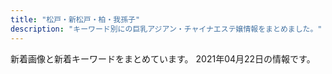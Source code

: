```yaml
---
title: "松戸・新松戸・柏・我孫子"
description: "キーワード別にの巨乳アジアン・チャイナエステ嬢情報をまとめました。"
---
```


新着画像と新着キーワードをまとめています。
2021年04月22日の情報です。

<DmmAffiliateIns />
<KeywordTable
  shops={
    [
    {
        "station": "JR\u677e\u6238\u99c5\u897f\u53e3",
        "keywords": {},
        "url": "http://abigale.xyz.mn/",
        "name": "Abigale\u30fb\u30a2\u30d3\u30ac\u30ec",
        "img_links": []
    },
    {
        "keywords": {},
        "img_links": [
            "http://www.rakuraku-abiko.xyz/images/staff/staff.jpg",
            "http://www.rakuraku-abiko.xyz/images/staff/coco.jpg",
            "http://www.rakuraku-abiko.xyz/images/staff/eri.jpg",
            "http://www.rakuraku-abiko.xyz/images/nav/nav-sys.jpg",
            "http://www.rakuraku-abiko.xyz/images/staff/yuki.jpg",
            "http://www.rakuraku-abiko.xyz/images/index-tiba_04.jpg",
            "http://www.rakuraku-abiko.xyz/images/index-tiba_07.jpg",
            "http://www.rakuraku-abiko.xyz/images/index-tiba_02.jpg",
            "http://www.rakuraku-abiko.xyz/images/index-tiba_09.jpg",
            "http://www.rakuraku-abiko.xyz/images/index-tiba_13.jpg",
            "http://www.rakuraku-abiko.xyz/images/staff/nana.jpg",
            "http://www.rakuraku-abiko.xyz/images/index-tiba_10.jpg",
            "http://www.rakuraku-abiko.xyz/images/staff/ready.jpg",
            "http://www.rakuraku-abiko.xyz/images/nav/nav-staff.jpg",
            "http://www.rakuraku-abiko.xyz/images/nav/nav-job.jpg"
        ],
        "url": "http://www.rakuraku-abiko.xyz/",
        "station": "JR\u6211\u5b6b\u5b50\u99c5\u5357\u53e3",
        "name": "\u697d\u697d"
    },
    {
        "url": "http://ziotyu.xyz/",
        "img_links": [],
        "keywords": {},
        "station": "JR\u5357\u6d41\u5c71\u99c5\u5317\u53e3",
        "name": "\u604b\u3054\u3053\u308d"
    },
    {
        "keywords": {
            "86": 2,
            "87": 2,
            "E": 3,
            "91": 1,
            "88": 1,
            "D": 5,
            "89": 2
        },
        "url": "http://secret.rankuens.com/",
        "station": "\u516b\u67f1\u99c5",
        "img_links": [
            "http://secret.rankuens.com/css/nav/nav03.png",
            "http://secret.rankuens.com/css/topbottom.jpg",
            "http://secret.rankuens.com/css/nav/nav06.png",
            "http://secret.rankuens.com/css/staff/staff06.jpg",
            "http://secret.rankuens.com/css/top02-left02a.jpg",
            "http://secret.rankuens.com/css/staff/staff03.jpg",
            "http://secret.rankuens.com/css/staff/staff08.jpg",
            "http://secret.rankuens.com/css/nav/nav05.png",
            "http://secret.rankuens.com/css/staff/staff04.jpg",
            "http://secret.rankuens.com/css/top02-left03.jpg",
            "http://secret.rankuens.com/css/staff/staff02.jpg",
            "http://secret.rankuens.com/css/nav/nav01.png",
            "http://secret.rankuens.com/css/staff/staff01.jpg",
            "http://secret.rankuens.com/css/head.jpg",
            "http://secret.rankuens.com/css/nav/nav04.png",
            "http://secret.rankuens.com/css/nav/nav02.png",
            "http://secret.rankuens.com/css/staff/staff07.jpg",
            "http://secret.rankuens.com/css/osusume02.jpg",
            "http://secret.rankuens.com/css/staff/staff05.jpg"
        ],
        "name": "Secret\u30fb\u30b7\u30fc\u30af\u30ec\u30c3\u30c8"
    },
    {
        "keywords": {
            "87": 1,
            "D": 1,
            "C": 1,
            "92": 1,
            "F": 1,
            "89": 3
        },
        "name": "\u695a\u3005\u5c4b",
        "station": "JR\u677e\u6238\u99c5\u897f\u53e3",
        "url": "http://sosoya.est888.com/",
        "img_links": [
            "http://sosoya.est888.com/css/nav/nav05.png",
            "http://sosoya.est888.com/css/staff/staff-02.jpg",
            "http://sosoya.est888.com/css/staff/naiyo01.png",
            "http://sosoya.est888.com/css/head01.jpg",
            "http://sosoya.est888.com/css/top004.jpg",
            "http://sosoya.est888.com/css/nav/nav06.png",
            "http://sosoya.est888.com/css/nav/nav03.png",
            "http://sosoya.est888.com/css/right.png",
            "http://sosoya.est888.com/css/staff/naiyo02.png",
            "http://sosoya.est888.com/css/staff/staff-04.jpg",
            "http://sosoya.est888.com/css/left.png",
            "http://sosoya.est888.com/css/nav/nav04.png",
            "http://sosoya.est888.com/css/top02.jpg",
            "http://sosoya.est888.com/css/staff/staff-01.jpg",
            "http://sosoya.est888.com/css/staff/staff-03.jpg",
            "http://sosoya.est888.com/css/staff/staff-05.jpg",
            "http://sosoya.est888.com/css/nav/nav02.png",
            "http://sosoya.est888.com/css/nav/nav01.png",
            "http://sosoya.est888.com/css/top01.jpg"
        ]
    },
    {
        "img_links": [
            "http://ninutctorlo.xyz/static/picture/top-right001.png",
            "http://ninutctorlo.xyz/images/bannar01.png",
            "http://ninutctorlo.xyz/static/picture/nav-006.png",
            "http://ninutctorlo.xyz/uploads/210308/1-21030Q13124U2.png",
            "http://ninutctorlo.xyz/static/picture/nav-003.png",
            "http://ninutctorlo.xyz/uploads/210308/1-21030Q12Z4223.png",
            "http://ninutctorlo.xyz/uploads/210308/1-21030Q1322L04.png",
            "http://ninutctorlo.xyz/uploads/210419/1-210419164030253.jpg",
            "http://ninutctorlo.xyz/static/picture/baner.jpg",
            "http://ninutctorlo.xyz/static/picture/top-right03.png",
            "http://ninutctorlo.xyz/static/picture/nav-002.png",
            "http://ninutctorlo.xyz/uploads/210419/1-210419164R4262.jpg",
            "http://ninutctorlo.xyz/uploads/210419/1-210419164Ta08.jpg",
            "http://ninutctorlo.xyz/static/picture/nav-004.png",
            "http://ninutctorlo.xyz/static/picture/cam02.jpg",
            "http://ninutctorlo.xyz/uploads/210419/1-21041916443JM.jpg",
            "http://ninutctorlo.xyz/uploads/210308/1-21030Q123494W.png",
            "http://ninutctorlo.xyz/uploads/210407/1-21040G330363I.jpg",
            "http://ninutctorlo.xyz/images/bannar02.png",
            "http://ninutctorlo.xyz/static/picture/tel.png",
            "http://ninutctorlo.xyz/uploads/210308/1-21030Q13315957.png",
            "http://ninutctorlo.xyz/static/picture/nav-001.png",
            "http://ninutctorlo.xyz/static/picture/nav-005.png"
        ],
        "url": "http://ninutctorlo.xyz/",
        "name": "Athena\uff5e\u30a2\u30c6\u30fc\u30ca\uff5e",
        "keywords": {
            "\u80f8": 1,
            "E": 1,
            "94": 2,
            "86": 3,
            "89": 1,
            "C": 2,
            "85": 2,
            "D": 3,
            "F": 2
        },
        "station": "JR\u5929\u738b\u53f0\u99c5\u5357\u53e3"
    },
    {
        "station": "\u4e94\u9999\u99c5\u6771\u53e3",
        "keywords": {},
        "name": "\u7652\u3057\u306e\u7cbe\u970a",
        "url": "http://www.n-rakuen.work/",
        "img_links": [
            "http://www.n-rakuen.work/img/moe2.jpg",
            "http://www.n-rakuen.work/images/sys.jpg",
            "http://www.n-rakuen.work/si/i4.png",
            "http://www.n-rakuen.work/images/2.jpg",
            "http://www.n-rakuen.work/img/sasa1.jpg",
            "http://www.n-rakuen.work/images/5.jpg",
            "http://www.n-rakuen.work/si/i2.png",
            "http://www.n-rakuen.work/img/sasa2.jpg",
            "http://www.n-rakuen.work/images/3.jpg",
            "http://www.n-rakuen.work/images/news.jpg",
            "http://www.n-rakuen.work/si/i1.png",
            "http://www.n-rakuen.work/si/s4.png",
            "http://www.n-rakuen.work/img/koko2.jpg",
            "http://www.n-rakuen.work/images/interior_t.jpg",
            "http://www.n-rakuen.work/images/int2.jpg",
            "http://www.n-rakuen.work/img/natumi2.jpg",
            "http://www.n-rakuen.work/img/koko1.jpg",
            "http://www.n-rakuen.work/si/s2.png",
            "http://www.n-rakuen.work/images/head.jpg",
            "http://www.n-rakuen.work/si/s3.png",
            "http://www.n-rakuen.work/images/sisu.jpg",
            "http://www.n-rakuen.work/si/s1.png",
            "http://www.n-rakuen.work/images/staff_t.jpg",
            "http://www.n-rakuen.work/images/int1.jpg",
            "http://www.n-rakuen.work/images/mobile.jpg",
            "http://www.n-rakuen.work/img/moe1.jpg",
            "http://www.n-rakuen.work/img/natumi1.jpg",
            "http://www.n-rakuen.work/images/tel.jpg",
            "http://www.n-rakuen.work/si/i3.png",
            "http://www.n-rakuen.work/images/8.jpg"
        ]
    },
    {
        "keywords": {
            "84": 1,
            "C": 33,
            "88": 1,
            "86": 10,
            "85": 3,
            "87": 5,
            "E": 1,
            "83": 1,
            "D": 15
        },
        "url": "http://silent-wall.xyz.mn/",
        "station": "JR\u67cf\u99c5\u6771\u53e3",
        "img_links": [
            "http://silent-wall.xyz.mn/photos/sites/26/2019/06/2019060819212459.jpg",
            "http://silent-wall.xyz.mn/photos/sites/26/2019/06/2019060812033719.jpg",
            "http://silent-wall.xyz.mn/photos/sites/26/2021/04/2021041710250635.jpg",
            "http://silent-wall.xyz.mn/images/nei1-3.jpg",
            "http://silent-wall.xyz.mn/photos/sites/26/2019/11/2019110209065231.jpg",
            "http://silent-wall.xyz.mn/photos/sites/26/2019/06/2019061112474010.jpg",
            "http://silent-wall.xyz.mn/photos/sites/26/2019/06/2019061012562797.jpg",
            "http://silent-wall.xyz.mn/photos/sites/26/2019/06/2019061013003011.jpg",
            "http://silent-wall.xyz.mn/photos/sites/26/2021/02/2021022310394778.jpg",
            "http://silent-wall.xyz.mn/images/bj1.jpg",
            "http://silent-wall.xyz.mn/images/room4.jpg",
            "http://silent-wall.xyz.mn/photos/sites/26/2019/11/2019112610413055.jpg",
            "http://silent-wall.xyz.mn/photos/sites/26/2019/06/2019060814103073.jpg",
            "http://silent-wall.xyz.mn/photos/sites/26/2019/05/2019052619312840.jpg",
            "http://silent-wall.xyz.mn/photos/sites/26/2021/02/2021022712521855.jpg",
            "http://silent-wall.xyz.mn/images/bj3.jpg",
            "http://silent-wall.xyz.mn/photos/sites/26/2019/06/2019061616372934.jpg",
            "http://silent-wall.xyz.mn/photos/sites/26/2019/05/2019061013025963.jpg",
            "http://silent-wall.xyz.mn/photos/sites/26/2021/04/2021040210341148.jpg",
            "http://silent-wall.xyz.mn/images/nbj1.jpg",
            "http://silent-wall.xyz.mn/images/room1.jpg",
            "http://silent-wall.xyz.mn/photos/sites/26/2019/06/2019062912023976.jpg",
            "http://silent-wall.xyz.mn/photos/sites/26/2019/05/201905121311038.jpg",
            "http://silent-wall.xyz.mn/images/tu.jpg",
            "http://silent-wall.xyz.mn/images/room2.jpg",
            "http://silent-wall.xyz.mn/photos/sites/26/2021/02/2021021812054752.jpg",
            "http://silent-wall.xyz.mn/images/nbj3.jpg",
            "http://silent-wall.xyz.mn/photos/sites/26/2021/03/2021031510300931.jpg",
            "http://silent-wall.xyz.mn/photos/sites/26/2019/01/2019010421363971.jpeg",
            "http://silent-wall.xyz.mn/photos/sites/26/2019/05/2019052619312725.jpg",
            "http://silent-wall.xyz.mn/photos/sites/26/2019/05/2019051213110435.jpg",
            "http://silent-wall.xyz.mn/images/top.jpg",
            "http://silent-wall.xyz.mn/images/mail.jpg",
            "http://silent-wall.xyz.mn/photos/sites/26/2021/04/2021041612483122.jpg",
            "http://silent-wall.xyz.mn/images/mobile.jpg",
            "http://silent-wall.xyz.mn/images/news.jpg",
            "http://silent-wall.xyz.mn/photos/sites/26/2020/10/2020101116211538.jpg",
            "http://silent-wall.xyz.mn/images/s_staff.jpg",
            "http://silent-wall.xyz.mn/images/room3.jpg",
            "http://silent-wall.xyz.mn/images/pick.jpg",
            "http://silent-wall.xyz.mn/photos/sites/26/2019/06/2019061013003626.jpg"
        ],
        "name": "\u30b5\u30a4\u30ec\u30f3\u30c8\u30a6\u30a9\u30fc\u30eb"
    },
    {
        "url": "http://hime.ests.co/",
        "img_links": [
            "http://hime.ests.co/images/s_staff.jpg",
            "http://hime.ests.co/photos/sites/27/2020/11/2020111505294566.jpg",
            "http://hime.ests.co/images/room2.jpg",
            "http://hime.ests.co/images/s_news.jpg",
            "http://hime.ests.co/photos/sites/27/2019/12/2019122608265227.jpg",
            "http://hime.ests.co/images/room4.jpg",
            "http://hime.ests.co/images/s1.jpg",
            "http://hime.ests.co/images/s_link.jpg",
            "http://hime.ests.co/images/s3.jpg",
            "http://hime.ests.co/images/top.png",
            "http://hime.ests.co/images/room3.jpg",
            "http://hime.ests.co/photos/sites/27/2019/12/2019122608134647.jpg",
            "http://hime.ests.co/images/end.png",
            "http://hime.ests.co/images/info.jpg",
            "http://hime.ests.co/photos/sites/27/2020/07/2020072809021138.jpg",
            "http://hime.ests.co/images/s_pick.jpg",
            "http://hime.ests.co/images/room1.jpg",
            "http://hime.ests.co/images/mobile.jpg",
            "http://hime.ests.co/photos/sites/27/2020/11/2020111505294488.jpg"
        ],
        "name": "\u59eb",
        "station": "JR\u677e\u6238\u99c5\u6771\u53e3",
        "keywords": {
            "D": 4,
            "83": 1,
            "86": 4,
            "C": 1
        }
    },
    {
        "img_links": [
            "http://pinky.ests.jp/photos/sites/41/2020/01/2020011612505779.jpg",
            "http://pinky.ests.jp/photos/sites/41/2019/08/2019082212000482.jpg",
            "http://pinky.ests.jp/images/girl-z1.jpg",
            "http://pinky.ests.jp/photos/sites/41/2018/12/2018122816184851.jpg",
            "http://pinky.ests.jp/photos/sites/41/2016/12/staff13.jpg",
            "http://pinky.ests.jp/photos/sites/41/2020/07/2020070113444471.jpg",
            "http://pinky.ests.jp/photos/sites/41/2020/01/2020012318124421.jpg",
            "http://pinky.ests.jp/photos/sites/41/2017/10/2017100310321223.jpg",
            "http://pinky.ests.jp/photos/sites/41/2017/03/2.jpg",
            "http://pinky.ests.jp/images/mobile.jpg",
            "http://pinky.ests.jp/photos/sites/41/2017/09/2017091609572086.jpg",
            "http://pinky.ests.jp/photos/sites/41/2019/08/2019082212025765.jpg",
            "http://pinky.ests.jp/photos/sites/41/2019/01/2019012814280336.jpg",
            "http://pinky.ests.jp/photos/sites/41/2017/07/01.jpg",
            "http://pinky.ests.jp/images/room1.jpg",
            "http://pinky.ests.jp/photos/sites/41/2019/05/2019050315541711.jpg",
            "http://pinky.ests.jp/photos/sites/41/2019/03/2019032615535586.jpg",
            "http://pinky.ests.jp/photos/sites/41/2018/05/2018050207171151.jpg",
            "http://pinky.ests.jp/images/top.png",
            "http://pinky.ests.jp/photos/sites/41/2020/08/2020080710524457.jpg",
            "http://pinky.ests.jp/photos/sites/41/2020/12/2020122317221995.jpg",
            "http://pinky.ests.jp/photos/sites/41/2018/07/2018070506262885.jpg",
            "http://pinky.ests.jp/photos/sites/41/2016/12/staff14.jpg",
            "http://pinky.ests.jp/images/room4.jpg",
            "http://pinky.ests.jp/images/pick.jpg",
            "http://pinky.ests.jp/images/s_link.png",
            "http://pinky.ests.jp/photos/sites/41/2018/04/2018041109544793.jpg",
            "http://pinky.ests.jp/images/room3.jpg",
            "http://pinky.ests.jp/images/staff0.jpg",
            "http://pinky.ests.jp/photos/sites/41/2018/02/2018021404565599.jpg",
            "http://pinky.ests.jp/photos/sites/41/2018/07/2018070904501423.jpg",
            "http://pinky.ests.jp/photos/sites/41/2021/01/2021010819010483.jpg",
            "http://pinky.ests.jp/photos/sites/41/2019/01/2019011416495971.jpg",
            "http://pinky.ests.jp/images/s_staff.png",
            "http://pinky.ests.jp/photos/sites/41/2020/03/202003311902414.jpg",
            "http://pinky.ests.jp/photos/sites/41/2020/01/2020011013071732.jpg",
            "http://pinky.ests.jp/photos/sites/41/2017/10/2017102104274221.jpeg",
            "http://pinky.ests.jp/photos/sites/41/2020/07/2020073117282581.jpg",
            "http://pinky.ests.jp/photos/sites/41/2020/01/2020011013071324.jpg",
            "http://pinky.ests.jp/photos/sites/41/2018/02/2018021503571459.jpg",
            "http://pinky.ests.jp/photos/sites/41/2017/11/2017111705455167.jpg",
            "http://pinky.ests.jp/photos/sites/41/2018/02/2018021903035949.jpg",
            "http://pinky.ests.jp/photos/sites/41/2019/04/201904271525014.jpg",
            "http://pinky.ests.jp/photos/sites/41/2018/05/2018051009221193.jpg",
            "http://pinky.ests.jp/photos/sites/41/2018/06/2018061105211179.jpg",
            "http://pinky.ests.jp/photos/sites/41/2018/05/2018052407323023.jpg",
            "http://pinky.ests.jp/images/girl-z2.jpg",
            "http://pinky.ests.jp/images/room2.jpg",
            "http://pinky.ests.jp/photos/sites/41/2018/05/2018052106183295.jpg",
            "http://pinky.ests.jp/photos/sites/41/2020/01/2020012717085182.jpg",
            "http://pinky.ests.jp/photos/sites/41/2019/08/2019080916421967.jpg",
            "http://pinky.ests.jp/photos/sites/41/2018/02/2018021206014711.jpg",
            "http://pinky.ests.jp/photos/sites/41/2018/09/201809050707425.jpg",
            "http://pinky.ests.jp/photos/sites/41/2017/10/2017100310324927.jpg",
            "http://pinky.ests.jp/photos/sites/41/2020/03/2020032718060170.jpg",
            "http://pinky.ests.jp/images/news.jpg",
            "http://pinky.ests.jp/photos/sites/41/2018/02/2018022305081948.jpg",
            "http://pinky.ests.jp/photos/sites/41/2021/02/2021020214092749.jpg"
        ],
        "name": "Pinky",
        "station": "JR\u677e\u6238\u99c5\u6771\u53e3",
        "keywords": {
            "86": 7,
            "D": 16,
            "84": 1,
            "90": 1,
            "E": 2,
            "82": 1,
            "C": 54,
            "85": 10,
            "83": 5,
            "87": 4
        },
        "url": "http://pinky.ests.jp/"
    },
    {
        "name": "Cucura \uff5e\u30ad\u30e5\u30ad\u30e5\u30e9\uff5e",
        "keywords": {
            "85": 6,
            "E": 2,
            "D": 21,
            "86": 10,
            "84": 1,
            "C": 36,
            "87": 6
        },
        "url": "http://cucura.jpn.cm/",
        "img_links": [
            "http://cucura.a1.ies.bz/upload/sites/38/2021/02/2021022313322835.jpg",
            "http://cucura.jpn.cm/photos/sites/38/2020/05/2020051915203340.jpg",
            "http://cucura.jpn.cm/photos/sites/38/2021/04/2021042114135297.jpg",
            "http://cucura.jpn.cm/photos/sites/38/2021/03/2021031510451450.jpg",
            "http://cucura.jpn.cm/photos/sites/38/2020/04/2020040410210785.jpg",
            "http://cucura.jpn.cm/photos/sites/38/2020/07/2020072712304399.jpg",
            "http://cucura.jpn.cm/photos/sites/38/2019/06/2019061810373645.jpg",
            "http://cucura.jpn.cm/images/room3.jpg",
            "http://cucura.jpn.cm/images/room1.jpg",
            "http://cucura.jpn.cm/photos/sites/38/2021/04/2021041710345483.jpg",
            "http://cucura.jpn.cm/images/s_news.jpg",
            "http://cucura.jpn.cm/photos/sites/38/2020/11/2020111613351458.jpg",
            "http://cucura.jpn.cm/photos/sites/38/2021/02/2021022712463364.jpg",
            "http://cucura.jpn.cm/photos/sites/38/2019/01/2019011118544274.jpg",
            "http://cucura.a1.ies.bz/upload/sites/38/2021/04/2021042114135297.jpg",
            "http://cucura.jpn.cm/photos/sites/38/2020/06/2020061614532971.jpg",
            "http://cucura.jpn.cm/images/s_staff.jpg",
            "http://cucura.jpn.cm/photos/sites/38/2021/04/2021040210440536.jpg",
            "http://cucura.jpn.cm/images/nbj3.jpg",
            "http://cucura.jpn.cm/photos/sites/38/2019/06/2019061911111315.jpg",
            "http://cucura.jpn.cm/photos/sites/38/2019/01/2019011118544192.jpg",
            "http://cucura.jpn.cm/images/mobile.jpg",
            "http://cucura.jpn.cm/photos/sites/38/2020/10/2020101017351457.jpg",
            "http://cucura.jpn.cm/photos/sites/38/2020/08/202008021048430.jpg",
            "http://cucura.a1.ies.bz/upload/sites/38/2021/04/2021041710310021-549x824.jpg",
            "http://cucura.jpn.cm/images/room2.jpg",
            "http://cucura.jpn.cm/images/s_link.jpg",
            "http://cucura.jpn.cm/photos/sites/38/2020/06/2020061212481651.jpg",
            "http://cucura.jpn.cm/images/staff_bj3.jpg",
            "http://cucura.jpn.cm/photos/sites/38/2019/01/201901111854428.jpg",
            "http://cucura.jpn.cm/photos/sites/38/2021/02/2021022313322835.jpg",
            "http://cucura.jpn.cm/images/room4.jpg",
            "http://cucura.jpn.cm/images/top.png",
            "http://cucura.jpn.cm/photos/sites/38/2019/06/2019061818212964.jpg",
            "http://cucura.jpn.cm/photos/sites/38/2020/09/2020092417191484.jpg",
            "http://cucura.jpn.cm/photos/sites/38/2020/08/202008121022473.jpg",
            "http://cucura.jpn.cm/photos/sites/38/2019/01/2019011118544320.jpg",
            "http://cucura.jpn.cm/photos/sites/38/2020/04/2020042818525231.jpg",
            "http://cucura.jpn.cm/photos/sites/38/2019/01/2019011118544338.jpg",
            "http://cucura.jpn.cm/photos/sites/38/2019/01/2019011118544314.jpg",
            "http://cucura.jpn.cm/photos/sites/38/2020/11/2020110412483410.jpg"
        ],
        "station": "JR\u67cf\u99c5\u6771\u53e3"
    },
    {
        "station": "JR\u677e\u6238\u99c5\u6771\u53e3",
        "keywords": {
            "C": 8
        },
        "img_links": [
            "http://ikoi-teien.info/images/s1.jpg",
            "http://ikoi-teien.info/images/1.jpg",
            "http://ikoi-teien.info/images/g1.jpg",
            "http://ikoi-teien.info/images/mobile.jpg",
            "http://ikoi-teien.info/images/zi_staff.png",
            "http://ikoi-teien.info/images/a07.jpg",
            "http://ikoi-teien.info/images/g0.jpg",
            "http://ikoi-teien.info/images/a10.jpg",
            "http://ikoi-teien.info/images/tisato.jpg",
            "http://ikoi-teien.info/images/s2.jpg",
            "http://ikoi-teien.info/images/top.jpg",
            "http://ikoi-teien.info/images/a06.jpg",
            "http://ikoi-teien.info/images/a09.jpg"
        ],
        "name": "\u61a9\u3044\u306e\u5ead\u5712",
        "url": "http://ikoi-teien.info/"
    },
    {
        "img_links": [
            "http://sweety-est.xyz/images/cg12.jpg",
            "http://sweety-est.xyz/images/ri.jpg",
            "http://sweety-est.xyz/images/cg08.jpg",
            "http://sweety-est.xyz/images/cg05.jpg",
            "http://sweety-est.xyz/images/cg07.jpg",
            "http://sweety-est.xyz/images/cg11.jpg",
            "http://sweety-est.xyz/images/cg03.jpg",
            "http://sweety-est.xyz/images/cg02.jpg",
            "http://sweety-est.xyz/images/cg10.jpg",
            "http://sweety-est.xyz/images/cg06.jpg",
            "http://sweety-est.xyz/images/cg01.jpg",
            "http://sweety-est.xyz/images/20040.jpg",
            "http://sweety-est.xyz/images/cg09.jpg",
            "http://sweety-est.xyz/images/now-printing.jpg",
            "http://sweety-est.xyz/images/mi.jpg",
            "http://sweety-est.xyz/images/8831.jpg"
        ],
        "name": "\u30cb\u30e3\u30f3\u30cb\u30e3\u30f3",
        "keywords": {
            "D": 2,
            "86": 21,
            "E": 2
        },
        "url": "http://sweety-est.xyz/",
        "station": "JR\u6211\u5b6b\u5b50\u99c5\u5317\u53e3"
    },
    {
        "keywords": {
            "C": 10
        },
        "img_links": [
            "http://e-yu.link/images/girl2.jpg",
            "http://e-yu.link/images/fuctiom.jpg",
            "http://e-yu.link/images/flash.png",
            "http://e-yu.link/images/top.png",
            "http://e-yu.link/images/g0.jpg",
            "http://e-yu.link/images/girl3.jpg",
            "http://e-yu.link/images/girl1.jpg",
            "http://e-yu.link/images/mobile.jpg",
            "http://e-yu.link/images/flash2.png"
        ],
        "url": "http://e-yu.link/",
        "name": "\u611b",
        "station": "JR\u5357\u67cf\u99c5\u897f\u53e3"
    },
    {
        "url": "http://www.e-lstar.com/",
        "keywords": {
            "C": 9
        },
        "name": "\u30a2\u30ab\u30b9\u30ea\u3086\u304b\u308a",
        "img_links": [
            "http://www.e-lstar.com/img/tea.png",
            "http://www.e-lstar.com/img/mess.png",
            "http://www.e-lstar.com/img/head.png",
            "http://www.e-lstar.com/pic/top.jpg",
            "http://www.e-lstar.com/staff/yuka/01.png",
            "http://www.e-lstar.com/staff/miki/01.png",
            "http://www.e-lstar.com/i/files/homeimg.jpg",
            "http://www.e-lstar.com/staff/emi/01.png",
            "http://www.e-lstar.com/staff/mimi/01.png",
            "http://www.e-lstar.com/staff/lee/01.png",
            "http://www.e-lstar.com/staff/momo/01.png"
        ],
        "station": "JR\u5357\u67cf\u99c5\u897f\u53e3"
    },
    {
        "keywords": {
            "C": 36,
            "85": 12,
            "83": 12,
            "D": 48,
            "87": 36,
            "86": 24
        },
        "img_links": [
            "http://www.miwaku.mensest.com/files/006-02.jpg",
            "http://www.miwaku.mensest.com/photo_news/upimg/568396079060af215e_0.jpg",
            "http://www.miwaku.mensest.com/files/001-02.jpg",
            "http://www.miwaku.mensest.com/files/006-03.jpg",
            "http://www.miwaku.mensest.com/files/004.jpg",
            "http://www.miwaku.mensest.com/img/about_me.jpg",
            "http://www.miwaku.mensest.com/files/012-02.jpg",
            "http://www.miwaku.mensest.com/files/004-03.jpg",
            "http://www.miwaku.mensest.com/files/005-02.jpg",
            "http://www.miwaku.mensest.com/files/012.jpg",
            "http://www.miwaku.mensest.com/img/featured_post.jpg",
            "http://www.miwaku.mensest.com/files/005.jpg",
            "http://www.miwaku.mensest.com/files/004-02.jpg",
            "http://www.miwaku.mensest.com/files/003.jpg",
            "http://www.miwaku.mensest.com/files/010.jpg",
            "http://www.miwaku.mensest.com/files/003-02.jpg",
            "http://www.miwaku.mensest.com/files/001-03.jpg",
            "http://www.miwaku.mensest.com/photo_news/upimg/568396079060af215e_1.jpg",
            "http://www.miwaku.mensest.com/files/003-03.jpg",
            "http://www.miwaku.mensest.com/files/010-03.jpg",
            "http://www.miwaku.mensest.com/files/010-02.jpg",
            "http://www.miwaku.mensest.com/files/012-03.jpg",
            "http://www.miwaku.mensest.com/photo_news/upimg/9715060542b19d065a_0.jpg",
            "http://www.miwaku.mensest.com/files/005-03.jpg",
            "http://www.miwaku.mensest.com/files/001.jpg",
            "http://www.miwaku.mensest.com/files/006.jpg"
        ],
        "station": "\u5357\u6d41\u5c71\u99c5A1\u51fa\u53e3",
        "url": "http://www.miwaku.mensest.com/",
        "name": "\u9b45\u60d1-\u307f\u308f\u304f-"
    },
    {
        "name": "\u30ed\u30fc\u30ba\uff5eRose",
        "url": "http://www.rose.mensest.com/",
        "keywords": {
            "H": 4,
            "E": 8,
            "87": 12,
            "89": 8,
            "D": 8,
            "91": 4
        },
        "station": "JR\u6211\u5b6b\u5b50\u99c5\u5357\u53e3",
        "img_links": [
            "http://www.rose.mensest.com/files/003.jpg",
            "http://www.rose.mensest.com/files/001.jpg",
            "http://www.rose.mensest.com/files/007.jpg",
            "http://www.rose.mensest.com/files/002.jpg",
            "http://www.rose.mensest.com/files/006.jpg",
            "http://www.rose.mensest.com/files/008.jpg"
        ]
    },
    {
        "name": "\u5c11\u5973\u6642\u4ee3",
        "url": "http://girls.msa.jp/",
        "keywords": {},
        "station": "JR\u677e\u6238\u99c5\u6771\u53e3",
        "img_links": [
            "http://girls.msa.jp/images/top/top_04.jpg",
            "http://girls.msa.jp/images/top/top_06.jpg",
            "http://girls.msa.jp/images/page_top.png",
            "http://girls.msa.jp/images/staff_image/staf_011a.jpg",
            "http://girls.msa.jp/images/top/top_08.png",
            "http://girls.msa.jp/images/top/top_03.jpg",
            "http://girls.msa.jp/images/top/top_02.jpg",
            "http://girls.msa.jp/images/top/top_01.jpg",
            "http://girls.msa.jp/images/home/top.jpg",
            "http://girls.msa.jp/images/top/top_05.jpg"
        ]
    },
    {
        "name": "\u85e4\u306e\u82b1",
        "img_links": [
            "http://hujinohana.este88.com/images/kp1.png",
            "http://hujinohana.este88.com/gals/yuyu1.jpg",
            "http://hujinohana.este88.com/gals/risa1.jpg",
            "http://hujinohana.este88.com/img/r02.jpg",
            "http://hujinohana.este88.com/images/kp3.png",
            "http://hujinohana.este88.com/gals/yuki1.jpg",
            "http://hujinohana.este88.com/gals/yuri1.jpg",
            "http://hujinohana.este88.com/img/r01.jpg",
            "http://hujinohana.este88.com/images/info.png",
            "http://hujinohana.este88.com/images/qr.jpg",
            "http://hujinohana.este88.com/img/r04.jpg",
            "http://hujinohana.este88.com/img/r03.jpg",
            "http://hujinohana.este88.com/gals/emiri1.jpg",
            "http://hujinohana.este88.com/images/mens-esthe2.png",
            "http://hujinohana.este88.com/gals/eri1.jpg",
            "http://hujinohana.este88.com/gals/coco1.jpg",
            "http://hujinohana.este88.com/img/r05.jpg",
            "http://hujinohana.este88.com/images/kp2.png"
        ],
        "url": "http://hujinohana.este88.com/",
        "keywords": {},
        "station": "JR\u65b0\u677e\u6238\u99c5"
    },
    {
        "keywords": {
            "E": 1,
            "C": 14,
            "88": 2,
            "87": 2,
            "D": 6,
            "86": 3
        },
        "img_links": [
            "http://ran.est.cm/images/girl-z2.jpg",
            "http://ran.est.cm/photos/sites/67/2020/10/2020102102090322.jpg",
            "http://ran.est.cm/photos/sites/67/2020/07/2020070605424075.jpg",
            "http://ran.est.cm/photos/sites/67/2020/07/2020070605425151.jpg",
            "http://ran.est.cm/photos/sites/67/2020/07/2020071705010645.jpg",
            "http://ran.est.cm/images/top.jpg",
            "http://ran.est.cm/photos/sites/67/2020/07/2020070605425355.jpg",
            "http://ran.est.cm/images/girl-z1.jpg",
            "http://ran.est.cm/images/room1.jpg",
            "http://ran.est.cm/photos/sites/67/2020/07/2020070605425221.jpg",
            "http://ran.est.cm/images/s_staff.png",
            "http://ran.est.cm/images/room4.jpg",
            "http://ran.est.cm/images/s_news.png",
            "http://ran.est.cm/images/s_mobile.png",
            "http://ran.est.cm/images/room3.jpg",
            "http://ran.est.cm/photos/sites/67/2020/09/2020091805522177.jpg",
            "http://ran.est.cm/images/service.jpg",
            "http://ran.est.cm/images/s_pick.png",
            "http://ran.est.cm/images/room2.jpg"
        ],
        "url": "http://ran.est.cm/",
        "station": "JR\u5929\u738b\u53f0\u99c5\u5357\u53e3",
        "name": "\u862d\u306e\u82b1"
    },
    {
        "name": "\u30ed\u30fc\u30e4\u30ea",
        "station": "\u516b\u67f1\u99c5\u5317\u53e3",
        "img_links": [
            "http://roarii.esmens.com/css/nav/nav-003.png",
            "http://roarii.esmens.com/css/staff/staff010-b.jpg",
            "http://roarii.esmens.com/css/staff/staff05-a.jpg",
            "http://roarii.esmens.com/css/staff/staff05-b.jpg",
            "http://roarii.esmens.com/css/staff/staff02-a.jpg",
            "http://roarii.esmens.com/css/tel.png",
            "http://roarii.esmens.com/css/nav/nav-005.png",
            "http://roarii.esmens.com/css/staff/staff010-a.jpg",
            "http://roarii.esmens.com/css/nav/nav-001.png",
            "http://roarii.esmens.com/css/staff/staff08-a.jpg",
            "http://roarii.esmens.com/css/staff/staff08-b.jpg",
            "http://roarii.esmens.com/css/topright0002.jpg",
            "http://roarii.esmens.com/css/foot-tel.png",
            "http://roarii.esmens.com/css/nav/nav-006.png",
            "http://roarii.esmens.com/css/nav/nav-004.png",
            "http://roarii.esmens.com/css/c001.jpg",
            "http://roarii.esmens.com/css/staff/staff06-b.jpg",
            "http://roarii.esmens.com/css/staff/staff07-b.jpg",
            "http://roarii.esmens.com/css/nav/nav-002.png",
            "http://roarii.esmens.com/css/staff/staff07-a.jpg",
            "http://roarii.esmens.com/css/staff/staff06-c.jpg"
        ],
        "keywords": {
            "93": 1,
            "90": 1,
            "D": 2,
            "F": 3,
            "89": 1,
            "85": 1,
            "95": 2
        },
        "url": "http://roarii.esmens.com/"
    },
    {
        "station": "JR\u677e\u6238\u99c5",
        "keywords": {},
        "name": "\u30c8\u30de\u30c8\uff5eTomato",
        "img_links": [],
        "url": "http://hi-msg.com/tomato2/"
    },
    {
        "url": "http://yuen.est-u.com/",
        "keywords": {},
        "name": "\u512a\u82d1",
        "station": "\u516b\u67f1\u99c5\u5357\u53e3",
        "img_links": [
            "http://yuen.est-u.com/images/index_06.png",
            "http://yuen.est-u.com/images/index_04.png",
            "http://yuen.est-u.com/images/index_05.png",
            "http://yuen.est-u.com/images/index_10.png",
            "http://yuen.est-u.com/images/index_12.png",
            "http://yuen.est-u.com/images/staff_08.png",
            "http://yuen.est-u.com/images/index_08.png",
            "http://yuen.est-u.com/images/pick_08.png"
        ]
    },
    {
        "name": "Nice time\u30fb\u30ca\u30a4\u30b9\u30bf\u30a4\u30e0",
        "keywords": {},
        "img_links": [
            "http://ms-treat.com/css/nav/nav-004.jpg",
            "http://ms-treat.com/css/tel01.png",
            "http://ms-treat.com/css/nav/nav-006.jpg",
            "http://ms-treat.com/css/nav/nav-005.jpg",
            "http://ms-treat.com/css/nav/nav-002.jpg",
            "http://ms-treat.com/staff/mimi/01.jpg",
            "http://ms-treat.com/css/top02.jpg",
            "http://ms-treat.com/css/top-left02.jpg",
            "http://ms-treat.com/staff/miwa/01.jpg",
            "http://ms-treat.com/staff/kaori/01.jpg",
            "http://ms-treat.com/css/staff/new.jpg",
            "http://ms-treat.com/staff/mari/01.jpg",
            "http://ms-treat.com/css/staff/up.jpg",
            "http://ms-treat.com/css/nav/nav-001.jpg",
            "http://ms-treat.com/css/top-left0001.jpg",
            "http://ms-treat.com/css/nav/nav-003.jpg"
        ],
        "station": "JR\u677e\u6238\u99c5\u6771\u53e3",
        "url": "http://ms-treat.com/"
    },
    {
        "name": "No.1 -\u30ca\u30f3\u30d0\u30fc\u30ef\u30f3-",
        "url": "http://www.no1-massage.xyz/",
        "img_links": [
            "http://www.no1-massage.xyz/images/news.jpg",
            "http://www.no1-massage.xyz/files/030-02.jpg",
            "http://www.no1-massage.xyz/files/017.jpg",
            "http://www.no1-massage.xyz/files/027-02.jpg",
            "http://www.no1-massage.xyz/files/033.jpg",
            "http://www.no1-massage.xyz/files/025-02.jpg",
            "http://www.no1-massage.xyz/files/029-02.jpg",
            "http://www.no1-massage.xyz/files/028.jpg",
            "http://www.no1-massage.xyz/files/029.jpg",
            "http://www.no1-massage.xyz/files/037-02.jpg",
            "http://www.no1-massage.xyz/files/033-02.jpg",
            "http://www.no1-massage.xyz/files/020-02.jpg",
            "http://www.no1-massage.xyz/files/036-02.jpg",
            "http://www.no1-massage.xyz/files/022-02.jpg",
            "http://www.no1-massage.xyz/files/034.jpg",
            "http://www.no1-massage.xyz/files/025.jpg",
            "http://www.no1-massage.xyz/files/037.jpg",
            "http://www.no1-massage.xyz/files/021.jpg",
            "http://www.no1-massage.xyz/files/036.jpg",
            "http://www.no1-massage.xyz/files/020.jpg",
            "http://www.no1-massage.xyz/images/staff_s.png",
            "http://www.no1-massage.xyz/images/top.png",
            "http://www.no1-massage.xyz/files/022.jpg",
            "http://www.no1-massage.xyz/files/012-02.jpg",
            "http://www.no1-massage.xyz/files/026-02.jpg",
            "http://www.no1-massage.xyz/files/035-02.jpg",
            "http://www.no1-massage.xyz/files/035.jpg",
            "http://www.no1-massage.xyz/files/034-02.jpg",
            "http://www.no1-massage.xyz/images/link_s.png",
            "http://www.no1-massage.xyz/files/012.jpg",
            "http://www.no1-massage.xyz/files/030.jpg",
            "http://www.no1-massage.xyz/files/028-02.jpg",
            "http://www.no1-massage.xyz/files/017-02.jpg",
            "http://www.no1-massage.xyz/files/024-02.jpg",
            "http://www.no1-massage.xyz/files/027.jpg",
            "http://www.no1-massage.xyz/files/021-02.jpg",
            "http://www.no1-massage.xyz/files/032-02.jpg",
            "http://www.no1-massage.xyz/files/026.jpg",
            "http://www.no1-massage.xyz/files/024.jpg",
            "http://www.no1-massage.xyz/files/032.jpg"
        ],
        "station": "\u938c\u30f6\u8c37\u99c5\u6771\u53e3",
        "keywords": {
            "88": 2,
            "83": 4,
            "86": 12,
            "C": 8,
            "D": 26,
            "87": 14,
            "F": 2,
            "84": 2,
            "85": 2
        }
    },
    {
        "name": "\u6c34\u306e\u82b1",
        "url": "http://www.waflow.work/",
        "img_links": [
            "http://www.waflow.work/images/int2.png",
            "http://www.waflow.work/img/rina1.jpg",
            "http://www.waflow.work/images/interior_t.jpg",
            "http://www.waflow.work/images/news.jpg",
            "http://www.waflow.work/img/yuyu1.jpg",
            "http://www.waflow.work/staff/yuyu.jpg",
            "http://www.waflow.work/staff/kana.jpg",
            "http://www.waflow.work/images/4.jpg",
            "http://www.waflow.work/img/kana1.jpg",
            "http://www.waflow.work/images/ta.png",
            "http://www.waflow.work/images/head.jpg",
            "http://www.waflow.work/images/3.jpg",
            "http://www.waflow.work/images/int1.png",
            "http://www.waflow.work/images/sys.png",
            "http://www.waflow.work/images/1.jpg",
            "http://www.waflow.work/images/rec.png",
            "http://www.waflow.work/staff/miyuki.jpg",
            "http://www.waflow.work/images/5.jpg",
            "http://www.waflow.work/images/tg.jpg",
            "http://www.waflow.work/staff/rina.jpg",
            "http://www.waflow.work/images/staff_t.jpg",
            "http://www.waflow.work/img/miyuki1.jpg",
            "http://www.waflow.work/images/mobile.png"
        ],
        "keywords": {},
        "station": "\u307f\u306e\u308a\u53f0\u99c5\u5357\u53e3"
    },
    {
        "img_links": [
            "http://www.momoen.relaxmens.com/files/009-02.jpg",
            "http://www.momoen.relaxmens.com/images/barSchedule.png",
            "http://www.momoen.relaxmens.com/files/008-02.jpg",
            "http://www.momoen.relaxmens.com/images/barAccess.png",
            "http://www.momoen.relaxmens.com/files/002-02.jpg",
            "http://www.momoen.relaxmens.com/files/005.jpg",
            "http://www.momoen.relaxmens.com/files/012.jpg",
            "http://www.momoen.relaxmens.com/images/barRecruit.png",
            "http://www.momoen.relaxmens.com/images/barTherapist.png",
            "http://www.momoen.relaxmens.com/files/012-03.jpg",
            "http://www.momoen.relaxmens.com/files/009-03.jpg",
            "http://www.momoen.relaxmens.com/files/001-03.jpg",
            "http://www.momoen.relaxmens.com/files/005-03.jpg",
            "http://www.momoen.relaxmens.com/files/008-03.jpg",
            "http://www.momoen.relaxmens.com/images/contentBottom.jpg",
            "http://www.momoen.relaxmens.com/images/barProfile.png",
            "http://www.momoen.relaxmens.com/images/concept.png",
            "http://www.momoen.relaxmens.com/images/barLink.png",
            "http://www.momoen.relaxmens.com/files/011-03.jpg",
            "http://www.momoen.relaxmens.com/files/003-02.jpg",
            "http://www.momoen.relaxmens.com/images/btnTop.png",
            "http://www.momoen.relaxmens.com/images/header.png",
            "http://www.momoen.relaxmens.com/files/012-02.jpg",
            "http://www.momoen.relaxmens.com/files/002.jpg",
            "http://www.momoen.relaxmens.com/files/013-03.jpg",
            "http://www.momoen.relaxmens.com/files/001.jpg",
            "http://www.momoen.relaxmens.com/files/011.jpg",
            "http://www.momoen.relaxmens.com/files/009.jpg",
            "http://www.momoen.relaxmens.com/files/007.jpg",
            "http://www.momoen.relaxmens.com/images/time.png",
            "http://www.momoen.relaxmens.com/files/008.jpg",
            "http://www.momoen.relaxmens.com/files/001-02.jpg",
            "http://www.momoen.relaxmens.com/images/backBtn.png",
            "http://www.momoen.relaxmens.com/files/003-03.jpg",
            "http://www.momoen.relaxmens.com/files/011-02.jpg",
            "http://www.momoen.relaxmens.com/files/007-03.jpg",
            "http://www.momoen.relaxmens.com/files/013-02.jpg",
            "http://www.momoen.relaxmens.com/files/002-03.jpg",
            "http://www.momoen.relaxmens.com/files/013.jpg",
            "http://www.momoen.relaxmens.com/files/005-02.jpg",
            "http://www.momoen.relaxmens.com/images/barProfileSche.png",
            "http://www.momoen.relaxmens.com/files/007-02.jpg",
            "http://www.momoen.relaxmens.com/images/barSystem.png",
            "http://www.momoen.relaxmens.com/files/003.jpg"
        ],
        "keywords": {
            "D": 36,
            "87": 32,
            "86": 8,
            "C": 4
        },
        "name": "\u6843\u306e\u5712",
        "url": "http://www.momoen.relaxmens.com/",
        "station": "\u65b0\u938c\u30f6\u8c37\u99c5"
    },
    {
        "keywords": {
            "F": 1,
            "86": 6,
            "D": 5
        },
        "img_links": [
            "http://massage-relax.blue/images/staff_images/cg072.jpg",
            "http://massage-relax.blue/images/slider/slide1s.png",
            "http://massage-relax.blue/images/staff_images/cg071.jpg",
            "http://massage-relax.blue/images/slider/slide3s.png",
            "http://massage-relax.blue/images/staff_images/cg011.jpg",
            "http://massage-relax.blue/images/staff_images/cg02.jpg",
            "http://massage-relax.blue/images/an_2_01.jpg",
            "http://massage-relax.blue/images/an_6_01.jpg",
            "http://massage-relax.blue/images/staff_images/cg03.jpg",
            "http://massage-relax.blue/images/an_3_01.jpg",
            "http://massage-relax.blue/images/slider/slide3.png",
            "http://massage-relax.blue/images/slider/slide1.png",
            "http://massage-relax.blue/images/staff_images/cg07.jpg",
            "http://massage-relax.blue/images/an_5_02.jpg",
            "http://massage-relax.blue/images/an_1_02.jpg",
            "http://massage-relax.blue/images/slider/slide2.png",
            "http://massage-relax.blue/images/staff_images/cg06.jpg",
            "http://massage-relax.blue/images/an_4_01.jpg",
            "http://massage-relax.blue/images/an_3_02.jpg",
            "http://massage-relax.blue/images/staff_images/cg051.jpg",
            "http://massage-relax.blue/images/staff_images/cg05.jpg",
            "http://massage-relax.blue/images/no.png",
            "http://massage-relax.blue/images/an_4_02.jpg",
            "http://massage-relax.blue/images/staff_images/cg031.jpg",
            "http://massage-relax.blue/images/an_2_02.jpg",
            "http://massage-relax.blue/images/staff_images/cg01.jpg",
            "http://massage-relax.blue/images/an_6_02.jpg",
            "http://massage-relax.blue/images/an_1_01.jpg",
            "http://massage-relax.blue/images/index_01.jpg",
            "http://massage-relax.blue/images/ff.jpg",
            "http://massage-relax.blue/images/an_5_01.jpg",
            "http://massage-relax.blue/images/slider/slide2s.png"
        ],
        "url": "http://massage-relax.blue/",
        "station": "JR\u67cf\u99c5\u897f\u53e3",
        "name": "Love\u3086\u3086"
    },
    {
        "url": "https://js.uouono.com/",
        "img_links": [],
        "station": "JR\u65b0\u677e\u6238\u99c5\u6771\u53e3",
        "name": "\u30b8\u30e3\u30b9\u30df\u30f3",
        "keywords": {}
    },
    {
        "station": "\u516b\u67f1\u99c5",
        "name": "\u697d\u697d",
        "img_links": [
            "http://raku.est-u.com/images/index_10.png",
            "http://raku.est-u.com/images/index_07.png",
            "http://raku.est-u.com/images/index_15.png",
            "http://raku.est-u.com/images/index_14.png",
            "http://raku.est-u.com/images/s3.jpg",
            "http://raku.est-u.com/images/index_11.png",
            "http://raku.est-u.com/images/index_16.png",
            "http://raku.est-u.com/images/staff.png",
            "http://raku.est-u.com/images/s2.jpg",
            "http://raku.est-u.com/images/index3_10.png",
            "http://raku.est-u.com/images/index2_10.png",
            "http://raku.est-u.com/images/s4.jpg",
            "http://raku.est-u.com/staff/haru.jpg",
            "http://raku.est-u.com/images/index_09.png",
            "http://raku.est-u.com/staff/momo.jpg",
            "http://raku.est-u.com/images/index_05.png",
            "http://raku.est-u.com/staff/risa.jpg",
            "http://raku.est-u.com/staff/yuri.jpg",
            "http://raku.est-u.com/images/index_04.png",
            "http://raku.est-u.com/staff/yuri2.jpg",
            "http://raku.est-u.com/images/index_02.png",
            "http://raku.est-u.com/images/s1.jpg",
            "http://raku.est-u.com/staff/haru2.jpg",
            "http://raku.est-u.com/staff/riri.jpg",
            "http://raku.est-u.com/staff/1.jpg",
            "http://raku.est-u.com/staff/ai.jpg",
            "http://raku.est-u.com/staff/aya.jpg",
            "http://raku.est-u.com/staff/risa2.jpg",
            "http://raku.est-u.com/images/index_08.png",
            "http://raku.est-u.com/images/faq.png",
            "http://raku.est-u.com/images/index_06.png"
        ],
        "url": "http://raku.est-u.com/",
        "keywords": {}
    },
    {
        "url": "http://chun.relaxjp.com/",
        "name": "\u67cf Spring",
        "img_links": [
            "http://chun.relaxjp.com/css/staff/staff010-a.png",
            "http://chun.relaxjp.com/css/staff/staff21-a.png",
            "http://chun.relaxjp.com/css/staff/staff004-a.png",
            "http://chun.relaxjp.com/css/nav/change-001.jpg",
            "http://chun.relaxjp.com/css/staff/staff0012-b.png",
            "http://chun.relaxjp.com/css/staff/staff16-a.png",
            "http://chun.relaxjp.com/css/osusume-08.png",
            "http://chun.relaxjp.com/css/nav/change-005.jpg",
            "http://chun.relaxjp.com/css/staff/staff16-b.png",
            "http://chun.relaxjp.com/css/top-left02.png",
            "http://chun.relaxjp.com/css/top-right03.png",
            "http://chun.relaxjp.com/css/staff/staff002-b.png",
            "http://chun.relaxjp.com/css/nav/nav-001.jpg",
            "http://chun.relaxjp.com/css/huabian.png",
            "http://chun.relaxjp.com/css/nav/nav-004.jpg",
            "http://chun.relaxjp.com/css/nav/change-004.jpg",
            "http://chun.relaxjp.com/css/staff/staff15-a.png",
            "http://chun.relaxjp.com/css/top-right0003.png",
            "http://chun.relaxjp.com/css/staff/staff0010-b.png",
            "http://chun.relaxjp.com/css/staff/staff15-b.png",
            "http://chun.relaxjp.com/css/nav/change-006.jpg",
            "http://chun.relaxjp.com/css/tel01.png",
            "http://chun.relaxjp.com/css/staff/staff002-a.png",
            "http://chun.relaxjp.com/css/nav/nav-005.jpg",
            "http://chun.relaxjp.com/css/nav/nav-003.jpg",
            "http://chun.relaxjp.com/css/nav/nav-002.jpg",
            "http://chun.relaxjp.com/css/nav/change-003.jpg",
            "http://chun.relaxjp.com/css/staff-left01.png",
            "http://chun.relaxjp.com/css/staff/staff007-b.png",
            "http://chun.relaxjp.com/css/nav/nav-006.jpg",
            "http://chun.relaxjp.com/css/staff/staff007-a.png",
            "http://chun.relaxjp.com/css/staff/staff004-b.png",
            "http://chun.relaxjp.com/css/nav/change-002.jpg"
        ],
        "keywords": {
            "89": 1,
            "D": 2,
            "G": 1,
            "92": 1,
            "85": 3,
            "C": 3,
            "90": 2,
            "E": 1,
            "84": 1
        },
        "station": "JR\u67cf\u99c5\u6771\u53e3"
    },
    {
        "station": "JR\u65b0\u677e\u6238\u99c5",
        "img_links": [
            "http://g-rlx.info/images/tit_info.jpg",
            "http://g-rlx.info/girl/girl02.jpg",
            "http://g-rlx.info/images/info.jpg",
            "http://g-rlx.info/images/tit_link.jpg",
            "http://g-rlx.info/images/index_04.jpg",
            "http://g-rlx.info/girl/girl01.jpg",
            "http://g-rlx.info/images/tit_infomaiton.jpg",
            "http://g-rlx.info/images/rec_12.jpg",
            "http://g-rlx.info/images/index_07.jpg",
            "http://g-rlx.info/images/index_14.jpg",
            "http://g-rlx.info/images/tit_sys.jpg",
            "http://g-rlx.info/images/index_13.jpg",
            "http://g-rlx.info/images/index_06.jpg",
            "http://g-rlx.info/girl/00.jpg",
            "http://g-rlx.info/images/tit_acc.jpg",
            "http://g-rlx.info/girl/girl06.jpg",
            "http://g-rlx.info/images/sys_12.jpg",
            "http://g-rlx.info/girl/girl05a.jpg",
            "http://g-rlx.info/girl/01.jpg",
            "http://g-rlx.info/images/tit_staff.jpg",
            "http://g-rlx.info/images/index_11.jpg",
            "http://g-rlx.info/images/index_08.jpg",
            "http://g-rlx.info/images/index_05.jpg",
            "http://g-rlx.info/girl/girl03.jpg",
            "http://g-rlx.info/images/index_09.jpg",
            "http://g-rlx.info/images/index_02.jpg"
        ],
        "keywords": {
            "86": 2,
            "85": 1,
            "C": 5,
            "89": 1,
            "88": 1
        },
        "name": "\u685c",
        "url": "http://g-rlx.info/"
    },
    {
        "name": "37.5\u2103",
        "station": "\u5357\u6d41\u5c71\u99c5A2\u51fa\u53e3",
        "keywords": {},
        "url": "http://chokohoto.xyz/",
        "img_links": [
            "http://chokohoto.xyz/uploads/210215/1-21021515321VH.jpg",
            "http://chokohoto.xyz/uploads/190129/1-1Z129133H9E3.jpg",
            "http://chokohoto.xyz/uploads/201203/1-2012031HIV52.jpg",
            "http://chokohoto.xyz/uploads/200608/1-20060QK211234.jpg",
            "http://chokohoto.xyz/style/images/index-miru_06.jpg",
            "http://chokohoto.xyz/uploads/200608/1-20060QK101292.jpg",
            "http://chokohoto.xyz/style/images/zhuyi.jpg",
            "http://chokohoto.xyz/style/images/nav-sys.jpg",
            "http://chokohoto.xyz/style/images/s-bian.png",
            "http://chokohoto.xyz/style/images/index-miru_03.jpg",
            "http://chokohoto.xyz/style/images/t6.jpg",
            "http://chokohoto.xyz/style/images/index-miru_18.jpg",
            "http://chokohoto.xyz/uploads/210305/1-210305140R01c.jpg",
            "http://chokohoto.xyz/style/images/t4.jpg",
            "http://chokohoto.xyz/style/images/t3.png",
            "http://chokohoto.xyz/uploads/201203/1-2012031HR6309.jpg",
            "http://chokohoto.xyz/style/images/t2.png",
            "http://chokohoto.xyz/style/images/sys.jpg",
            "http://chokohoto.xyz/uploads/200608/1-20060QK1404Q.jpg",
            "http://chokohoto.xyz/style/images/nav2-sta.png"
        ]
    },
    {
        "station": "JR\u5357\u67cf\u99c5\u897f\u53e3",
        "img_links": [
            "http://melpomene-est.xyz/images/tel.png",
            "http://melpomene-est.xyz/images/b1.jpg",
            "http://melpomene-est.xyz/images/b3.jpg",
            "http://melpomene-est.xyz/images/cg09.jpg",
            "http://melpomene-est.xyz/images/cg01.jpg",
            "http://melpomene-est.xyz/images/b6.jpg",
            "http://melpomene-est.xyz/images/cg10.jpg",
            "http://melpomene-est.xyz/images/cg091.jpg",
            "http://melpomene-est.xyz/images/b2.jpg",
            "http://melpomene-est.xyz/images/cg02.jpg",
            "http://melpomene-est.xyz/images/cg05.jpg",
            "http://melpomene-est.xyz/images/b5.jpg",
            "http://melpomene-est.xyz/images/cg07.jpg",
            "http://melpomene-est.xyz/images/cg06.jpg",
            "http://melpomene-est.xyz/images/b4.jpg",
            "http://melpomene-est.xyz/images/roser.png",
            "http://melpomene-est.xyz/images/cg03.jpg",
            "http://melpomene-est.xyz/images/rosel.png"
        ],
        "url": "http://melpomene-est.xyz/",
        "name": "\u30df\u30eb\u30ad\u30fc",
        "keywords": {
            "86": 40
        }
    },
    {
        "img_links": [
            "http://sora.jpn.cm/photos/sites/31/2021/03/2021030212293613.jpg",
            "http://sora.jpn.cm/images/4.jpg",
            "http://sora.jpn.cm/photos/sites/31/2020/09/2020091914553512.jpg",
            "http://sora.jpn.cm/photos/sites/31/2020/10/2020102911360879.jpg",
            "http://sora.jpn.cm/images/room1.jpg",
            "http://sora.jpn.cm/images/room2.jpg",
            "http://sora.jpn.cm/images/1.jpg",
            "http://sora.jpn.cm/photos/sites/31/2021/03/202103021229346.jpg",
            "http://sora.jpn.cm/images/top.png",
            "http://sora.jpn.cm/images/s_staff.jpg",
            "http://sora.jpn.cm/images/room3.jpg",
            "http://sora.jpn.cm/images/s_link.jpg",
            "http://sora.jpn.cm/images/3.jpg",
            "http://sora.jpn.cm/images/room4.jpg",
            "http://sora.jpn.cm/images/2.jpg",
            "http://sora.jpn.cm/images/mobile.jpg",
            "http://sora.jpn.cm/images/s_info.png",
            "http://sora.jpn.cm/images/line1.png"
        ],
        "url": "http://sora.jpn.cm/",
        "keywords": {
            "D": 20,
            "85": 15,
            "C": 12,
            "86": 5
        },
        "station": "JR\u5317\u677e\u6238\u99c5\u6771\u53e3",
        "name": "\u60a0\u697d"
    },
    {
        "name": "\u30eb\u30eb\u30a2\u30b9 -luluas-",
        "keywords": {},
        "url": "http://aroma-esthe.biz/",
        "station": "JR\u65b0\u516b\u67f1\u99c5",
        "img_links": [
            "http://aroma-esthe.biz/css/top-left01.jpg",
            "http://aroma-esthe.biz/css/m-head.jpg",
            "http://aroma-esthe.biz/css/m-right.jpg",
            "http://aroma-esthe.biz/css/m-yejiao.jpg",
            "http://aroma-esthe.biz/css/staff/staff04.png",
            "http://aroma-esthe.biz/css/staff/staff02.png",
            "http://aroma-esthe.biz/css/m-top02.jpg",
            "http://aroma-esthe.biz/css/m-top-right03.jpg",
            "http://aroma-esthe.biz/css/m-top-right01.jpg",
            "http://aroma-esthe.biz/css/m-top-right04.jpg",
            "http://aroma-esthe.biz/css/m-left.jpg",
            "http://aroma-esthe.biz/css/m-top-right02.jpg",
            "http://aroma-esthe.biz/css/staff/staff05.png",
            "http://aroma-esthe.biz/images/call.png",
            "http://aroma-esthe.biz/css/staff/staff06.png",
            "http://aroma-esthe.biz/css/staff/staff03.png",
            "http://aroma-esthe.biz/css/staff/staff01.png"
        ]
    },
    {
        "station": "JR\u65b0\u677e\u6238\u99c5",
        "url": "http://lavender-massage.work/",
        "img_links": [
            "http://lavender-massage.work/i/img/g038.jpg",
            "http://lavender-massage.work/img/sta32.jpg",
            "http://lavender-massage.work/i/img/g041.jpg",
            "http://lavender-massage.work/img/sta42.jpg",
            "http://lavender-massage.work/img/sta39.jpg",
            "http://lavender-massage.work/img/mo.png",
            "http://lavender-massage.work/img/sta44.jpg",
            "http://lavender-massage.work/img/st36.jpg",
            "http://lavender-massage.work/img/st42.jpg",
            "http://lavender-massage.work/i/img/g044.jpg",
            "http://lavender-massage.work/i/img/r1.jpg",
            "http://lavender-massage.work/i/img/r2.jpg",
            "http://lavender-massage.work/img/s36.jpg",
            "http://lavender-massage.work/i/img/g039.jpg",
            "http://lavender-massage.work/img/s43.jpg",
            "http://lavender-massage.work/img/s39.jpg",
            "http://lavender-massage.work/i/img/g042.jpg",
            "http://lavender-massage.work/img/s44.jpg",
            "http://lavender-massage.work/img/st41.jpg",
            "http://lavender-massage.work/i/img/r4.jpg",
            "http://lavender-massage.work/i/img/g033.jpg",
            "http://lavender-massage.work/img/sta43.jpg",
            "http://lavender-massage.work/i/img/g043.jpg",
            "http://lavender-massage.work/img/sta36.jpg",
            "http://lavender-massage.work/i/img/g39.jpg",
            "http://lavender-massage.work/img/st33.jpg",
            "http://lavender-massage.work/img/st43.jpg",
            "http://lavender-massage.work/img/st38.jpg",
            "http://lavender-massage.work/img/botton.jpg",
            "http://lavender-massage.work/img/sta41.jpg",
            "http://lavender-massage.work/img/sta38.jpg",
            "http://lavender-massage.work/img/st39.jpg",
            "http://lavender-massage.work/img/s41.jpg",
            "http://lavender-massage.work/img/st039.jpg",
            "http://lavender-massage.work/img/s42.jpg",
            "http://lavender-massage.work/img/st44.jpg",
            "http://lavender-massage.work/i/img/g032.jpg",
            "http://lavender-massage.work/i/img/g036.jpg",
            "http://lavender-massage.work/img/s38.jpg",
            "http://lavender-massage.work/img/sta33.jpg",
            "http://lavender-massage.work/i/img/r3.jpg",
            "http://lavender-massage.work/img/st32.jpg",
            "http://lavender-massage.work/img/s33.jpg"
        ],
        "keywords": {
            "83": 1,
            "85": 5,
            "86": 1,
            "C": 23,
            "84": 2
        },
        "name": "\u30e9\u30d9\u30f3\u30c0\u30fc"
    },
    {
        "keywords": {},
        "name": "\u30db\u30ef\u30a4\u30c8",
        "url": "https://www.white.8reiwa.com/",
        "station": "JR\u5929\u738b\u53f0\u99c5\u5357\u53e3",
        "img_links": [
            "https://www.white.8reiwa.com/000_p/001_856.jpg",
            "https://www.white.8reiwa.com/s/000jpg/room/t003.jpg",
            "https://www.white.8reiwa.com/000jpg/akasuri001.jpg",
            "https://www.white.8reiwa.com/s/000jpg/bg002.jpg",
            "https://www.white.8reiwa.com/000_p/002_516.jpg",
            "https://www.white.8reiwa.com/s/000jpg/aroma/003lavender.jpg",
            "https://www.white.8reiwa.com/000jpg/aroma/007rosemarry.jpg",
            "https://www.white.8reiwa.com/000jpg/room/t008.jpg",
            "https://www.white.8reiwa.com/s/000jpg/aroma/005eucglobulus.jpg",
            "https://www.white.8reiwa.com/000jpg/room/t007.jpg",
            "https://www.white.8reiwa.com/s/000jpg/room/t001.jpg",
            "https://www.white.8reiwa.com/000jpg/t002.jpg",
            "https://www.white.8reiwa.com/s/000jpg/aroma/007rosemarry.jpg",
            "https://www.white.8reiwa.com/000jpg/t003.jpg",
            "https://www.white.8reiwa.com/000jpg/room/t005.jpg",
            "https://www.white.8reiwa.com/s/000jpg/aroma/001rosewood.jpg",
            "https://www.white.8reiwa.com/s/000jpg/aroma/004pepermint.jpg",
            "https://www.white.8reiwa.com/000gif/qri.png",
            "https://www.white.8reiwa.com/000jpg/aroma/004pepermint.jpg",
            "https://www.white.8reiwa.com/000jpg/aroma/008ylang.jpg",
            "https://www.white.8reiwa.com/000jpg/room/t004.jpg",
            "https://www.white.8reiwa.com/000jpg/room/t006.jpg",
            "https://www.white.8reiwa.com/000jpg/room/t002.jpg",
            "https://www.white.8reiwa.com/s/000jpg/room/t004.jpg",
            "https://www.white.8reiwa.com/s/000_p/002_516.jpg",
            "https://www.white.8reiwa.com/s/000_p/003_368.jpg",
            "https://www.white.8reiwa.com/s/000jpg/room/t005.jpg",
            "https://www.white.8reiwa.com/s/000jpg/aroma/002teatree.jpg",
            "https://www.white.8reiwa.com/000jpg/aroma/005eucglobulus.jpg",
            "https://www.white.8reiwa.com/s/000jpg/room/t006.jpg",
            "https://www.white.8reiwa.com/s/000jpg/aroma/008ylang.jpg",
            "https://www.white.8reiwa.com/s/000jpg/aroma/010lemon.jpg",
            "https://www.white.8reiwa.com/s/000jpg/akasuri001.jpg",
            "https://www.white.8reiwa.com/000jpg/aroma/001rosewood.jpg",
            "https://www.white.8reiwa.com/s/000jpg/aroma/006orenge.jpg",
            "https://www.white.8reiwa.com/000_p/003_368.jpg",
            "https://www.white.8reiwa.com/s/000jpg/room/t007.jpg",
            "https://www.white.8reiwa.com/000jpg/aroma/010lemon.jpg",
            "https://www.white.8reiwa.com/000jpg/aroma/002teatree.jpg",
            "https://www.white.8reiwa.com/000jpg/aroma/006orenge.jpg",
            "https://www.white.8reiwa.com/s/000_p/001_856.jpg",
            "https://www.white.8reiwa.com/000jpg/room/t001.jpg",
            "https://www.white.8reiwa.com/s/000jpg/t001.jpg",
            "https://www.white.8reiwa.com/s/000jpg/t002.jpg",
            "https://www.white.8reiwa.com/s/000jpg/room/t008.jpg",
            "https://www.white.8reiwa.com/s/000jpg/aroma/009grapefruit.jpg",
            "https://www.white.8reiwa.com/s/000jpg/t003.jpg",
            "https://www.white.8reiwa.com/s/000jpg/room/t002.jpg",
            "https://www.white.8reiwa.com/000jpg/t001.jpg",
            "https://www.white.8reiwa.com/000jpg/aroma/003lavender.jpg",
            "https://www.white.8reiwa.com/000jpg/aroma/009grapefruit.jpg",
            "https://www.white.8reiwa.com/000gif/qrs.png",
            "https://www.white.8reiwa.com/000jpg/room/t003.jpg"
        ]
    },
    {
        "station": "JR\u99ac\u6a4b\u99c5\u897f\u53e3",
        "keywords": {},
        "name": "\u305d\u3070\u306b\u3044\u308b\u306d",
        "img_links": [
            "http://sobaniirune.iest.jp/images/top/top_08.png",
            "http://sobaniirune.iest.jp/images/staff_image/staf_04a.jpg",
            "http://sobaniirune.iest.jp/images/page_top.png",
            "http://sobaniirune.iest.jp/images/top/top_05.jpg",
            "http://sobaniirune.iest.jp/images/top/top_04.jpg",
            "http://sobaniirune.iest.jp/images/top/top_02.jpg",
            "http://sobaniirune.iest.jp/images/home/top.jpg",
            "http://sobaniirune.iest.jp/images/top/top_01.jpg",
            "http://sobaniirune.iest.jp/images/top/top_06.jpg",
            "http://sobaniirune.iest.jp/images/top/top_03.jpg"
        ],
        "url": "http://sobaniirune.iest.jp/"
    },
    {
        "keywords": {},
        "img_links": [
            "http://www.a-hitomebore.info/uploads/hitomebore/2010/02/m2.jpg",
            "http://www.a-hitomebore.info/uploads/hitomebore/images/no-photo.jpg",
            "http://www.a-hitomebore.info/uploads/hitomebore/2021/01/5D8218E4-AF3F-4C3E-BD0E-5351227C492D.jpeg",
            "http://www.a-hitomebore.info/uploads/hitomebore/2017/10/risa201710.jpg",
            "http://www.a-hitomebore.info/uploads/hitomebore/2010/02/m1.jpg",
            "http://www.a-hitomebore.info/uploads/hitomebore/2017/06/IMG_81123-300x151.jpg",
            "http://www.a-hitomebore.info/uploads/hitomebore/2020/12/0E1C34DF-7842-44BF-9E9D-5D53DCA1A56D.jpeg",
            "http://www.a-hitomebore.info/uploads/hitomebore/2010/02/room-4.jpg",
            "http://www.a-hitomebore.info/uploads/hitomebore/2010/02/room-5.jpg",
            "http://www.a-hitomebore.info/uploads/hitomebore/2010/02/m4.jpg",
            "http://www.a-hitomebore.info/uploads/hitomebore/2010/02/m06.jpg",
            "http://www.a-hitomebore.info/uploads/hitomebore/2010/02/m04.jpg",
            "http://www.a-hitomebore.info/uploads/hitomebore/2010/02/m5.jpg",
            "http://www.a-hitomebore.info/uploads/hitomebore/2010/02/room-1.jpg",
            "http://www.a-hitomebore.info/uploads/hitomebore/2017/12/kina2017121.jpg",
            "http://www.a-hitomebore.info/uploads/hitomebore/2010/02/m02.jpg",
            "http://www.a-hitomebore.info/uploads/hitomebore/2010/02/m01.jpg",
            "http://www.a-hitomebore.info/uploads/hitomebore/2010/02/m3.jpg",
            "http://www.a-hitomebore.info/uploads/hitomebore/2011/09/dajie.jpg",
            "http://www.a-hitomebore.info/uploads/hitomebore/2017/12/kina20172.jpg",
            "http://www.a-hitomebore.info/uploads/hitomebore/2010/02/campiagn7.jpg",
            "http://www.a-hitomebore.info/uploads/hitomebore/2010/02/room-2.jpg",
            "http://www.a-hitomebore.info/uploads/hitomebore/2020/10/F3A49FB4-848F-4AE1-A598-5EF2811C0E62.jpeg",
            "http://www.a-hitomebore.info/uploads/hitomebore/2010/02/room-3.jpg",
            "http://www.a-hitomebore.info/uploads/hitomebore/2010/02/sys3.jpg",
            "http://www.a-hitomebore.info/uploads/hitomebore/2010/02/m6.jpg",
            "http://www.a-hitomebore.info/uploads/hitomebore/2018/02/kumi.jpg",
            "http://www.a-hitomebore.info/uploads/hitomebore/2010/02/room-6.jpg",
            "http://www.a-hitomebore.info/uploads/hitomebore/2010/02/m05.jpg",
            "http://www.a-hitomebore.info/uploads/hitomebore/2015/02/head1.jpg",
            "http://www.a-hitomebore.info/uploads/hitomebore/2010/02/m03.jpg"
        ],
        "name": "\u3072\u3068\u3081\u307c\u308c",
        "station": "JR\u65b0\u516b\u67f1\u99c5",
        "url": "http://www.a-hitomebore.info/"
    },
    {
        "url": "http://dancia.jpn.mn/",
        "img_links": [
            "http://dancia.jpn.mn/images/end.png",
            "http://dancia.jpn.mn/images/gomen.png",
            "http://dancia.jpn.mn/photos/sites/9/2019/05/2019051305315589.jpg",
            "http://dancia.jpn.mn/images/ac4.jpg",
            "http://dancia.jpn.mn/photos/sites/9/2019/10/2019102106430389.jpg",
            "http://dancia.jpn.mn/images/s_link.jpg",
            "http://dancia.jpn.mn/photos/sites/9/2019/09/2019091505325486.jpg",
            "http://dancia.jpn.mn/images/s_information.png",
            "http://dancia.jpn.mn/photos/sites/9/2018/05/2018052710251710.jpg",
            "http://dancia.jpn.mn/photos/sites/9/2019/07/2019071209385613.jpg",
            "http://dancia.jpn.mn/photos/sites/9/2020/10/2020103009120834.jpg",
            "http://dancia.jpn.mn/photos/sites/9/2020/02/2020020205030398.jpg",
            "http://dancia.jpn.mn/photos/sites/9/2019/02/2019022003132234.jpg",
            "http://dancia.jpn.mn/photos/sites/9/2019/12/2019121103543190.jpg",
            "http://dancia.jpn.mn/images/s_concept.png",
            "http://dancia.jpn.mn/images/mobile.jpg",
            "http://dancia.jpn.mn/photos/sites/9/2019/06/2019060409043017.jpg",
            "http://menlog.net/link/menlog8831.jpg",
            "http://dancia.jpn.mn/images/top.jpg",
            "http://dancia.jpn.mn/images/s_staff.jpg",
            "http://dancia.jpn.mn/photos/sites/9/2020/01/2020012108370285.jpg",
            "http://dancia.jpn.mn/images/ac2.jpg",
            "http://dancia.jpn.mn/photos/sites/9/2020/07/2020072708591274.jpg",
            "http://dancia.jpn.mn/photos/sites/9/2019/10/2019101103155953.jpg",
            "http://dancia.jpn.mn/photos/sites/9/2020/03/2020031809251250.jpg",
            "http://dancia.jpn.mn/images/mani.jpg",
            "http://dancia.jpn.mn/photos/sites/9/2020/11/2020112204312015.jpg",
            "http://dancia.jpn.mn/images/s_news.jpg",
            "http://dancia.jpn.mn/photos/sites/9/2021/04/2021040107064414.jpg",
            "http://dancia.jpn.mn/images/ac1.jpg",
            "http://dancia.jpn.mn/images/ac3.jpg",
            "http://dancia.jpn.mn/photos/sites/9/2020/04/2020042408430995.jpg",
            "http://dancia.jpn.mn/photos/sites/9/2019/11/201911011036291.jpg"
        ],
        "keywords": {
            "86": 14,
            "E": 4,
            "85": 6,
            "D": 30,
            "87": 12,
            "84": 2
        },
        "station": "JR\u67cf\u99c5\u6771\u53e3",
        "name": "DANCIA\u30fb\u30c0\u30f3\u30b7\u30a2"
    },
    {
        "url": "http://www.blue.esjp.info/",
        "station": "JR\u6211\u5b6b\u5b50\u99c5\u5317\u53e3",
        "name": "\u30cf\u30c1\u30df\u30c4",
        "img_links": [
            "http://www.blue.esjp.info/files/021.jpg",
            "http://www.blue.esjp.info/images/shop/shop01.png",
            "http://www.blue.esjp.info/files/017-02.jpg",
            "http://www.blue.esjp.info/images/tit-infor.png",
            "http://www.blue.esjp.info/files/020.jpg",
            "http://www.blue.esjp.info/files/018.jpg",
            "http://www.blue.esjp.info/images/girl-z1.jpg",
            "http://www.blue.esjp.info/images/link_line.png",
            "http://www.blue.esjp.info/files/001.jpg",
            "http://www.blue.esjp.info/files/020-02.jpg",
            "http://www.blue.esjp.info/files/005.jpg",
            "http://www.blue.esjp.info/images/girl-z2.jpg",
            "http://www.blue.esjp.info/images/shop/shop03.png",
            "http://www.blue.esjp.info/files/005-02.jpg",
            "http://www.blue.esjp.info/images/shop/shop02.png",
            "http://www.blue.esjp.info/files/011-02.jpg",
            "http://www.blue.esjp.info/images/bj3.png",
            "http://www.blue.esjp.info/files/007.jpg",
            "http://www.blue.esjp.info/files/021-02.jpg",
            "http://www.blue.esjp.info/images/mobile.png",
            "http://www.blue.esjp.info/images/infor.png",
            "http://www.blue.esjp.info/images/staff_line.png",
            "http://www.blue.esjp.info/files/011.jpg",
            "http://www.blue.esjp.info/images/shop/shop04.png",
            "http://www.blue.esjp.info/files/001-02.jpg",
            "http://www.blue.esjp.info/files/007-02.jpg",
            "http://www.blue.esjp.info/files/018-02.jpg",
            "http://www.blue.esjp.info/images/top.png",
            "http://www.blue.esjp.info/images/top_sche.png",
            "http://www.blue.esjp.info/files/017.jpg"
        ],
        "keywords": {
            "D": 8,
            "87": 6,
            "86": 2
        }
    },
    {
        "url": "http://rosesea.info/",
        "img_links": [
            "http://rosesea.info/i/img/sta5.jpg",
            "http://rosesea.info/img/s9.jpg",
            "http://rosesea.info/i/img/sta4.jpg",
            "http://rosesea.info/img/sta5.jpg",
            "http://rosesea.info/i/img/sta11.jpg",
            "http://rosesea.info/img/st13.jpg",
            "http://rosesea.info/img/st6.jpg",
            "http://rosesea.info/img/fla.jpg",
            "http://rosesea.info/img/sta8.jpg",
            "http://rosesea.info/i/img/r1.jpg",
            "http://rosesea.info/i/img/sta2.jpg",
            "http://rosesea.info/img/s10.jpg",
            "http://rosesea.info/img/botton.jpg",
            "http://rosesea.info/img/st12.jpg",
            "http://rosesea.info/img/sta10.jpg",
            "http://rosesea.info/img/sta3.jpg",
            "http://rosesea.info/i/img/sta10.jpg",
            "http://rosesea.info/img/s7.jpg",
            "http://rosesea.info/img/st7.jpg",
            "http://rosesea.info/img/st5.jpg",
            "http://rosesea.info/img/mo.png",
            "http://rosesea.info/img/st9.jpg",
            "http://rosesea.info/i/img/r3.jpg",
            "http://rosesea.info/i/img/sta1.jpg",
            "http://rosesea.info/i/img/sta6.jpg",
            "http://rosesea.info/img/st05.jpg",
            "http://rosesea.info/img/sta12.jpg",
            "http://rosesea.info/i/img/sta7.jpg",
            "http://rosesea.info/img/sta11.jpg",
            "http://rosesea.info/img/sta4.jpg",
            "http://rosesea.info/img/s11.jpg",
            "http://rosesea.info/img/s13.jpg",
            "http://rosesea.info/img/st10.jpg",
            "http://rosesea.info/img/st1.jpg",
            "http://rosesea.info/img/s8.jpg",
            "http://rosesea.info/img/sta13.jpg",
            "http://rosesea.info/i/img/r2.jpg",
            "http://rosesea.info/i/img/sta12.jpg",
            "http://rosesea.info/img/sta7.jpg",
            "http://rosesea.info/img/st3.jpg",
            "http://rosesea.info/i/img/sta13.jpg",
            "http://rosesea.info/img/st8.jpg",
            "http://rosesea.info/img/r9.jpg",
            "http://rosesea.info/img/st4.jpg",
            "http://rosesea.info/img/s5.jpg",
            "http://rosesea.info/img/sta6.jpg",
            "http://rosesea.info/img/sta9.jpg",
            "http://rosesea.info/img/sta1.jpg",
            "http://rosesea.info/img/st11.jpg",
            "http://rosesea.info/img/s12.jpg",
            "http://rosesea.info/i/img/r4.jpg",
            "http://rosesea.info/i/img/sta3.jpg",
            "http://rosesea.info/img/s6.jpg",
            "http://rosesea.info/i/img/acc.jpg",
            "http://rosesea.info/i/img/sta8.jpg",
            "http://rosesea.info/i/img/sta9.jpg"
        ],
        "name": "Rose Sea",
        "keywords": {
            "88": 1,
            "F": 1,
            "E": 2,
            "D": 7,
            "86": 7,
            "84": 2,
            "87": 2,
            "C": 21
        },
        "station": "JR\u65b0\u677e\u6238\u99c5"
    },
    {
        "url": "https://sumire08.com/",
        "station": "JR\u65b0\u677e\u6238\u99c5",
        "keywords": {},
        "name": "\u3059\u307f\u308c",
        "img_links": [
            "https://sumire08.com/wp-content/uploads/2019/03/\u30ab\u30e9\u30e0\u5185-160x90.jpg",
            "https://sumire08.com/wp-content/uploads/2020/09/74EB8777-E396-43D8-8098-FFF449CF98DB-644x1024.jpeg",
            "https://sumire08.com/wp-content/uploads/2020/09/83419704-8AFB-4BAF-B5EC-E2B52BD5DF7C-320x180.jpeg",
            "https://sumire08.com/wp-content/uploads/2019/12/DF8A2798-2499-4D49-9A9B-F667ADE3EC76-160x90.jpeg",
            "https://sumire08.com/wp-content/uploads/2019/09/325878A1-1C55-49AC-8BD6-C53B3C6D76D0.jpeg",
            "https://sumire08.com/wp-content/uploads/2019/03/21E4A043-87C3-4B75-895F-E0FBDC8E99A9.jpeg",
            "https://sumire08.com/wp-content/uploads/2019/03/2BE9921E-1771-4C66-93CF-E26F505DCC87-160x90.jpeg",
            "https://sumire08.com/wp-content/uploads/2019/03/\u30ab\u30e9\u30e0\u51852.jpg",
            "https://sumire08.com/wp-content/uploads/2020/09/83419704-8AFB-4BAF-B5EC-E2B52BD5DF7C-160x90.jpeg",
            "https://sumire08.com/wp-content/uploads/2019/06/EB745AF9-1651-4266-B473-E84442AAE4A6-320x180.jpeg",
            "https://sumire08.com/wp-content/uploads/2019/06/EB745AF9-1651-4266-B473-E84442AAE4A6-120x68.jpeg",
            "https://sumire08.com/wp-content/uploads/2019/03/5BF21ED1-6E3F-40F5-90F5-AFF002B0F4D1.jpeg",
            "https://sumire08.com/wp-content/uploads/2020/09/898DFBCC-F518-4ADA-8E86-C6273285E9FE-320x180.jpeg",
            "https://sumire08.com/wp-content/uploads/2019/09/\u30e2\u30d0\u30a4\u30eb\u7528\u30b9\u30e9\u30a4\u30c0\u30fc\u30a4\u30e1\u30fc\u30b8\u4e2d\u5fc31-700x400.jpg",
            "https://sumire08.com/wp-content/uploads/2020/09/26A536F1-D971-4250-B6B1-462478AF073D.jpeg",
            "https://sumire08.com/wp-content/uploads/2019/06/88DA8E06-DC87-471F-97D2-9B35F6C1EAF9-320x180.jpeg",
            "https://sumire08.com/wp-content/uploads/2019/04/S__1425425-120x68.jpg",
            "https://sumire08.com/wp-content/uploads/2019/07/0198D22C-A5E9-448B-8246-2D1FD87415E9-300x180.jpeg",
            "https://sumire08.com/wp-content/uploads/2020/11/ACE363F2-F98D-48C1-84E6-EC0D7CEFEC29-620x1024.jpeg",
            "https://sumire08.com/wp-content/uploads/2019/09/EB42FB7E-BD9E-4F28-9D22-7A60CCAA617C.jpeg",
            "https://sumire08.com/wp-content/themes/cocoon-master/images/no-image-160.png",
            "https://sumire08.com/wp-content/uploads/2019/09/12791E13-31BE-4C40-A77F-A967E5FB1622.jpeg",
            "https://sumire08.com/wp-content/uploads/2019/06/FA1314BC-C8A1-428B-A668-A693A8969285-320x180.jpeg",
            "https://sumire08.com/wp-content/uploads/2020/09/C4AAD404-2CE0-491A-A0AB-7658AD4D3871.jpeg",
            "https://sumire08.com/wp-content/uploads/2020/09/C4DE7C44-6432-4BEF-963C-6B836897424D-160x90.jpeg",
            "https://sumire08.com/wp-content/uploads/2019/06/4D842BE5-A516-461E-84CF-083FDE3D5314-160x90.jpeg",
            "https://sumire08.com/wp-content/uploads/2019/03/8061AAED-5A22-454C-9644-258D4AAA56D9.jpeg",
            "https://sumire08.com/wp-content/uploads/2019/03/1150EB8A-7284-4825-AF6E-AAD665667452.jpeg",
            "https://sumire08.com/wp-content/uploads/2019/04/76DD58DB-FDAE-4D56-BA5A-8B8E3F779211-120x68.jpeg",
            "https://sumire08.com/wp-content/uploads/2020/09/C4DE7C44-6432-4BEF-963C-6B836897424D-320x180.jpeg",
            "https://sumire08.com/wp-content/uploads/2019/03/GK059_350A.jpg",
            "https://sumire08.com/wp-content/uploads/2019/09/\u30e2\u30d0\u30a4\u30eb\u7528\u30b9\u30e9\u30a4\u30c0\u30fc\u30a4\u30e1\u30fc\u30b8\u4e2d\u5fc31.jpg",
            "https://sumire08.com/wp-content/uploads/2020/09/DC01A3CA-FF4D-4AC3-8B2E-1519635952C3-320x180.jpeg",
            "https://sumire08.com/wp-content/uploads/2020/09/91D13174-8B74-4941-BB54-8F2BD086B680-160x90.jpeg",
            "https://sumire08.com/wp-content/uploads/2019/07/56009B85-F870-4B3B-9FF8-21CD8C0EC755-300x180.jpeg",
            "https://sumire08.com/wp-content/uploads/2020/09/25417438-E741-4545-8F8C-7CDFA7B1999B-320x180.jpeg",
            "https://sumire08.com/wp-content/uploads/2019/11/A1FF9216-A1C9-4205-8DC9-0A48CDB67CB8-160x90.jpeg",
            "https://sumire08.com/wp-content/uploads/2019/04/056E9668-8936-4183-9339-0EC56BB0B591.jpeg",
            "https://sumire08.com/wp-content/uploads/2019/06/EB745AF9-1651-4266-B473-E84442AAE4A6.jpeg",
            "https://sumire08.com/wp-content/uploads/2019/09/\u30b3\u30f3\u30c6\u30f3\u30c41A.jpg",
            "https://sumire08.com/wp-content/uploads/2020/09/898DFBCC-F518-4ADA-8E86-C6273285E9FE-160x90.jpeg",
            "https://sumire08.com/wp-content/uploads/2019/05/S__2785293.jpg",
            "https://sumire08.com/wp-content/uploads/2019/07/WeChat-Image_20190726200941.jpg",
            "https://sumire08.com/wp-content/uploads/2019/07/56009B85-F870-4B3B-9FF8-21CD8C0EC755-160x90.jpeg",
            "https://sumire08.com/wp-content/uploads/2020/09/DC01A3CA-FF4D-4AC3-8B2E-1519635952C3-160x90.jpeg",
            "https://sumire08.com/wp-content/uploads/2019/09/top_03.jpg",
            "https://sumire08.com/wp-content/uploads/2019/03/AF65B64C-99C1-4847-BF54-54CAEBB2E70D-160x90.jpeg",
            "https://sumire08.com/wp-content/uploads/2019/04/S__1425426-120x68.jpg",
            "https://sumire08.com/wp-content/uploads/2020/09/44A30A8D-E1A7-479A-BDD3-B7EAC5E292BD-614x1024.jpeg",
            "https://sumire08.com/wp-content/uploads/2019/03/image-160x90.jpg",
            "https://sumire08.com/wp-content/uploads/2020/09/619B0F47-FB65-4ABE-8732-303480020B26-160x90.jpeg",
            "https://sumire08.com/wp-content/uploads/2020/02/6BF2E039-EC6F-44C1-AB74-DE9051AEAC7D-120x68.jpeg",
            "https://sumire08.com/wp-content/uploads/2019/04/S__1425426-160x90.jpg",
            "https://sumire08.com/wp-content/uploads/2019/05/S__2785294-160x90.jpg",
            "https://sumire08.com/wp-content/uploads/2020/09/26A536F1-D971-4250-B6B1-462478AF073D-160x90.jpeg",
            "https://sumire08.com/wp-content/uploads/2019/06/91EF6A88-6DC3-4B2F-8DE4-92D3FC336C49-160x90.jpeg",
            "https://sumire08.com/wp-content/uploads/2019/06/FA1314BC-C8A1-428B-A668-A693A8969285-160x90.jpeg",
            "https://sumire08.com/wp-content/uploads/2019/03/\u30ab\u30e9\u30e0\u5185.jpg",
            "https://sumire08.com/wp-content/uploads/2021/03/0E5A8739-FE27-471F-B978-65F978347D00.jpeg",
            "https://sumire08.com/wp-content/uploads/2019/06/88DA8E06-DC87-471F-97D2-9B35F6C1EAF9-160x90.jpeg",
            "https://sumire08.com/wp-content/uploads/2020/09/C4AAD404-2CE0-491A-A0AB-7658AD4D3871-320x180.jpeg",
            "https://sumire08.com/wp-content/uploads/2019/03/main1920-1-160x90.jpg",
            "https://sumire08.com/wp-content/uploads/2020/09/C4AAD404-2CE0-491A-A0AB-7658AD4D3871-120x68.jpeg",
            "https://sumire08.com/wp-content/uploads/2019/03/GK069_350A.jpg",
            "https://sumire08.com/wp-content/uploads/2019/09/\u3086\u306a2.jpg",
            "https://sumire08.com/wp-content/uploads/2019/04/2273563C-B96C-4F4F-96A6-F02AA3E97574-160x90.jpeg",
            "https://sumire08.com/wp-content/uploads/2020/09/62CA6408-939F-4134-9960-F2C8C414D0EC-160x90.jpeg",
            "https://sumire08.com/wp-content/uploads/2019/06/4D842BE5-A516-461E-84CF-083FDE3D5314-120x68.jpeg",
            "https://sumire08.com/wp-content/uploads/2019/03/bk004-1.jpg",
            "https://sumire08.com/wp-content/uploads/2020/09/898DFBCC-F518-4ADA-8E86-C6273285E9FE-120x68.jpeg",
            "https://sumire08.com/wp-content/uploads/2019/03/gahag-0115202049.jpg",
            "https://sumire08.com/wp-content/uploads/2019/03/859E09EF-886F-4C35-B000-A366C2B292EC.jpeg",
            "https://sumire08.com/wp-content/uploads/2019/07/0198D22C-A5E9-448B-8246-2D1FD87415E9-160x90.jpeg",
            "https://sumire08.com/wp-content/uploads/2019/03/4EBE579C-CE3E-4804-8620-E11E8D58FB25.jpeg",
            "https://sumire08.com/wp-content/uploads/2019/03/AF856AB1-4F49-4CF8-B4DF-B0C333520A91-160x90.jpeg",
            "https://sumire08.com/wp-content/uploads/2019/03/B6BB0A08-2659-4F1B-BCF6-F5FE2B6F3701.jpeg",
            "https://sumire08.com/wp-content/uploads/2021/03/BEAB89DD-36A4-430C-86AF-25C6D5175B56-240x180.png",
            "https://sumire08.com/wp-content/uploads/2019/11/CB7C5602-C72C-4411-B9CC-01716D5C20FF-160x90.jpeg",
            "https://sumire08.com/wp-content/uploads/2019/07/1B69056E-3F5C-4E99-8B7F-71E6004F2AB9-300x180.jpeg",
            "https://sumire08.com/wp-content/uploads/2019/07/836D4D0B-3584-48E2-960E-AEDE1593D320.jpeg",
            "https://sumire08.com/wp-content/uploads/2019/04/321B3864-B704-4F0A-90DA-22A3998EA845-160x90.jpeg",
            "https://sumire08.com/wp-content/uploads/2019/04/321B3864-B704-4F0A-90DA-22A3998EA845-120x68.jpeg",
            "https://sumire08.com/wp-content/uploads/2019/03/main1920-1.jpg",
            "https://sumire08.com/wp-content/uploads/2019/06/EB745AF9-1651-4266-B473-E84442AAE4A6-160x90.jpeg",
            "https://sumire08.com/wp-content/uploads/2020/09/898DFBCC-F518-4ADA-8E86-C6273285E9FE.jpeg",
            "https://sumire08.com/wp-content/uploads/2019/07/1B69056E-3F5C-4E99-8B7F-71E6004F2AB9-160x90.jpeg"
        ]
    },
    {
        "img_links": [
            "http://cutegirl.este88.com/images/sys2.jpg",
            "http://cutegirl.este88.com/images/main-sp.jpg",
            "http://cutegirl.este88.com/girl/miyuki1.jpg",
            "http://cutegirl.este88.com/girl/minami1.jpg",
            "http://cutegirl.este88.com/girl/sakura1.jpg",
            "http://cutegirl.este88.com/girl/arisa1.jpg",
            "http://cutegirl.este88.com/images/esthe2.jpg",
            "http://cutegirl.este88.com/images/esthe1.jpg",
            "http://cutegirl.este88.com/images/staff_t.jpg",
            "http://cutegirl.este88.com/girl/aika1.jpg",
            "http://cutegirl.este88.com/images/staff.png",
            "http://cutegirl.este88.com/images/footer-l.png",
            "http://cutegirl.este88.com/images/sys1.jpg",
            "http://cutegirl.este88.com/images/esthe3.jpg",
            "http://cutegirl.este88.com/images/footer-r.png",
            "http://cutegirl.este88.com/images/kp.png",
            "http://cutegirl.este88.com/images/interior_t.jpg",
            "http://cutegirl.este88.com/images/main1.jpg",
            "http://cutegirl.este88.com/images/home.png"
        ],
        "name": "\u30ad\u30e5\u30fc\u30c8\u30ac\u30fc\u30eb",
        "station": "JR\u67cf\u99c5\u6771\u53e3",
        "url": "http://cutegirl.este88.com/",
        "keywords": {}
    },
    {
        "img_links": [
            "http://www.oiran.iesjp.info/images/icon_top.png",
            "http://www.oiran.iesjp.info/common/images/photo02.jpg",
            "http://www.oiran.iesjp.info/images/icon_info.png",
            "http://www.oiran.iesjp.info/files/003.jpg",
            "http://www.oiran.iesjp.info/common/images/photo03.jpg",
            "http://www.oiran.iesjp.info/images/icon_staff.png",
            "http://www.oiran.iesjp.info/files/009.jpg",
            "http://www.oiran.iesjp.info/images/btn2.png",
            "http://www.oiran.iesjp.info/images/icon_tel.png",
            "http://www.oiran.iesjp.info/images/mainImg_sub.jpg",
            "http://www.oiran.iesjp.info/files/004.jpg",
            "http://www.oiran.iesjp.info/files/011.jpg",
            "http://www.oiran.iesjp.info/files/013.jpg",
            "http://www.oiran.iesjp.info/common/images/photo01.jpg",
            "http://www.oiran.iesjp.info/files/012.jpg"
        ],
        "keywords": {
            "87": 20,
            "D": 24,
            "88": 4
        },
        "url": "http://www.oiran.iesjp.info/",
        "name": "\u30c9\u30ad\u30c9\u30ad\u30cf\u30cb\u30fc",
        "station": "JR\u65b0\u516b\u67f1\u99c5"
    },
    {
        "station": "JR\u5929\u738b\u53f0\u99c5\u5357\u53e3",
        "keywords": {
            "D": 24,
            "C": 18,
            "E": 3
        },
        "url": "https://yui-aroma.com/",
        "name": "\u7d50YUI",
        "img_links": [
            "https://yui-aroma.com/wp-content/uploads/2021/02/warestdyfu.jpg",
            "https://yui-aroma.com/wp-content/themes/este/img/6.jpg",
            "https://yui-aroma.com/wp-content/themes/este/img/tel_footer.png",
            "https://yui-aroma.com/wp-content/themes/este/img/2.jpg",
            "https://yui-aroma.com/wp-content/themes/este/img/4.jpg",
            "https://yui-aroma.com/wp-content/themes/este/img/3.jpg",
            "https://yui-aroma.com/wp-content/themes/este/img/call.png",
            "https://yui-aroma.com/wp-content/uploads/2021/02/hsaoijsoao.jpg",
            "https://yui-aroma.com/wp-content/themes/este/img/1.jpg",
            "https://yui-aroma.com/wp-content/themes/este/img/top-img06.png",
            "https://yui-aroma.com/wp-content/uploads/2021/02/hsaushoiaaa.jpg",
            "https://yui-aroma.com/wp-content/uploads/2021/02/ashiojsaioaka-1.jpg",
            "https://yui-aroma.com/wp-content/themes/este/img/5.jpg",
            "https://yui-aroma.com/wp-content/uploads/2021/02/hsaoijaaoa.jpg",
            "https://yui-aroma.com/wp-content/uploads/2021/02/ftygiuhjygfhj.jpg",
            "https://yui-aroma.com/wp-content/uploads/2021/02/awestrdyfugi.jpg",
            "https://yui-aroma.com/wp-content/uploads/2021/02/huasoijapaaa.jpg",
            "https://yui-aroma.com/wp-content/themes/este/img/top-img01.png",
            "https://yui-aroma.com/wp-content/themes/este/img/top-img03.png",
            "https://yui-aroma.com/wp-content/uploads/2021/02/ftyghiujknknk.jpg",
            "https://yui-aroma.com/wp-content/uploads/2021/02/ftguyhijokijh.jpg",
            "https://yui-aroma.com/wp-content/themes/este/img/top-img02.png",
            "https://yui-aroma.com/wp-content/uploads/2021/02/345678saui.jpg",
            "https://yui-aroma.com/wp-content/themes/este/img/tel_header.png",
            "https://yui-aroma.com/wp-content/uploads/2021/02/hsioaoiiaiaia.jpg",
            "https://yui-aroma.com/wp-content/uploads/2021/02/ahuosaiaksa.jpg",
            "https://yui-aroma.com/wp-content/uploads/2021/02/12345ftyg.jpg"
        ]
    },
    {
        "keywords": {},
        "name": "\u30d0\u30d6\u30eb\u30de\u30fc\u30e1\u30a4\u30c9",
        "img_links": [
            "http://www.b-mermaid.work/images/menu/interior.png",
            "http://www.b-mermaid.work/images/3.jpg",
            "http://www.b-mermaid.work/images/int2.jpg",
            "http://www.b-mermaid.work/staff/serina.jpg",
            "http://www.b-mermaid.work/images/2.jpg",
            "http://www.b-mermaid.work/img/uta1.png",
            "http://www.b-mermaid.work/img/ritu1.png",
            "http://www.b-mermaid.work/images/6.jpg",
            "http://www.b-mermaid.work/images/menu/top.png",
            "http://www.b-mermaid.work/img/nina1.png",
            "http://www.b-mermaid.work/images/staff_t.jpg",
            "http://www.b-mermaid.work/images/tr.jpg",
            "http://www.b-mermaid.work/images/int1.jpg",
            "http://www.b-mermaid.work/staff/uta.jpg",
            "http://www.b-mermaid.work/images/interior_t.jpg",
            "http://www.b-mermaid.work/img/hana1.png",
            "http://www.b-mermaid.work/images/5.jpg",
            "http://www.b-mermaid.work/img/serina1.png",
            "http://www.b-mermaid.work/images/sys.jpg",
            "http://www.b-mermaid.work/staff/hana.jpg",
            "http://www.b-mermaid.work/staff/nina.jpg",
            "http://www.b-mermaid.work/img/nana1.png",
            "http://www.b-mermaid.work/images/1.jpg",
            "http://www.b-mermaid.work/images/news.jpg",
            "http://www.b-mermaid.work/images/menu/staff.png",
            "http://www.b-mermaid.work/staff/nana.jpg",
            "http://www.b-mermaid.work/staff/ritu.jpg",
            "http://www.b-mermaid.work/images/4.jpg",
            "http://www.b-mermaid.work/images/head.jpg",
            "http://www.b-mermaid.work/images/tgirl.jpg"
        ],
        "station": "JR\u67cf\u99c5\u5357\u53e3",
        "url": "http://www.b-mermaid.work/"
    },
    {
        "url": "http://yasashiite.estx.net/",
        "station": "JR\u677e\u6238\u99c5\u897f\u53e3",
        "keywords": {},
        "img_links": [
            "http://yasashiite.estx.net/images/s5.jpg",
            "http://yasashiite.estx.net/images/index_02.jpg",
            "http://yasashiite.estx.net/images/index_05.jpg",
            "http://yasashiite.estx.net/images/index_04.jpg",
            "http://yasashiite.estx.net/images/a7.jpg",
            "http://yasashiite.estx.net/images/index_10.jpg",
            "http://yasashiite.estx.net/images/a2.jpg",
            "http://yasashiite.estx.net/images/a5.jpg",
            "http://yasashiite.estx.net/images/index_14.jpg",
            "http://yasashiite.estx.net/images/a6.jpg",
            "http://yasashiite.estx.net/images/index_06.jpg",
            "http://yasashiite.estx.net/images/a9.jpg",
            "http://yasashiite.estx.net/images/index_03.jpg",
            "http://yasashiite.estx.net/images/index_12.jpg",
            "http://yasashiite.estx.net/images/a8.jpg",
            "http://yasashiite.estx.net/images/k2.jpg",
            "http://yasashiite.estx.net/images/k1.jpg",
            "http://yasashiite.estx.net/images/a4.jpg",
            "http://yasashiite.estx.net/images/index_07.jpg",
            "http://yasashiite.estx.net/images/index_17.jpg",
            "http://yasashiite.estx.net/images/s6.jpg",
            "http://yasashiite.estx.net/images/index_01.jpg",
            "http://yasashiite.estx.net/images/s2.jpg",
            "http://yasashiite.estx.net/images/index_15.jpg",
            "http://yasashiite.estx.net/images/a10.jpg",
            "http://yasashiite.estx.net/images/staff_03.jpg",
            "http://yasashiite.estx.net/images/s3.jpg",
            "http://yasashiite.estx.net/images/staff_01.jpg",
            "http://yasashiite.estx.net/images/a1.jpg",
            "http://yasashiite.estx.net/images/s1.jpg",
            "http://yasashiite.estx.net/images/a3.jpg"
        ],
        "name": "\u512a\u3057\u3044\u624b"
    },
    {
        "url": "https://koyuki-room.ests.jp/",
        "img_links": [
            "https://koyuki-room.ests.jp/images/sp_img_teaser.jpg",
            "https://koyuki-room.ests.jp/images/pagetop.png",
            "https://koyuki-room.ests.jp/images/mainimg.jpg",
            "https://koyuki-room.ests.jp/images/sp_mainimg.jpg",
            "https://koyuki-room.ests.jp/images/service4.jpg",
            "https://koyuki-room.ests.jp/images/img_teaser.jpg",
            "https://koyuki-room.ests.jp/images/ac5.jpg",
            "https://koyuki-room.ests.jp/images/ac4.jpg",
            "https://koyuki-room.ests.jp/images/service2.jpg",
            "https://koyuki-room.ests.jp/images/service1.jpg",
            "https://koyuki-room.ests.jp/images/ac3.jpg",
            "https://koyuki-room.ests.jp/photos/sites/77/2020/11/2020111107322026.jpg",
            "https://koyuki-room.ests.jp/images/ac1.jpg",
            "https://koyuki-room.ests.jp/images/ac2.jpg",
            "https://koyuki-room.ests.jp/photos/sites/77/2020/11/202011110732216.jpg",
            "https://koyuki-room.ests.jp/images/service3.jpg"
        ],
        "station": "JR\u677e\u6238\u99c5\u897f\u53e3",
        "keywords": {
            "C": 11,
            "86": 4,
            "D": 8,
            "87": 4
        },
        "name": "\u5c0f\u96ea\u306e\u90e8\u5c4b"
    },
    {
        "url": "http://es-candy.work/",
        "name": "LOVER",
        "station": "JR\u65b0\u677e\u6238\u99c5",
        "keywords": {
            "89": 1,
            "86": 1,
            "88": 1,
            "87": 1
        },
        "img_links": [
            "http://es-candy.work/sp/images/top.jpg",
            "http://es-candy.work/img/sati1.jpg",
            "http://es-candy.work/images/interior_t.jpg",
            "http://es-candy.work/sp/menu/home.jpg",
            "http://es-candy.work/images/int3.jpg",
            "http://es-candy.work/sp/staff/rina.jpg",
            "http://es-candy.work/images/sisu1.jpg",
            "http://es-candy.work/images/int4.jpg",
            "http://es-candy.work/sp/images/sys1.jpg",
            "http://es-candy.work/images/up.png",
            "http://es-candy.work/sp/img/sati1.jpg",
            "http://es-candy.work/images/sm.jpg",
            "http://es-candy.work/images/staff_t.jpg",
            "http://es-candy.work/img/rina1.jpg",
            "http://es-candy.work/sp/images/int2.jpg",
            "http://es-candy.work/images/sys2.jpg",
            "http://es-candy.work/sp/images/footer.jpg",
            "http://es-candy.work/staff/yui.jpg",
            "http://es-candy.work/images/4.jpg",
            "http://es-candy.work/images/tr.jpg",
            "http://es-candy.work/staff/rina.jpg",
            "http://es-candy.work/sp/staff/sati.jpg",
            "http://es-candy.work/sp/images/news.jpg",
            "http://es-candy.work/sp/images/int3.jpg",
            "http://es-candy.work/img/nanami1.jpg",
            "http://es-candy.work/sp/staff/yui.jpg",
            "http://es-candy.work/images/rec1.jpg",
            "http://es-candy.work/images/1.jpg",
            "http://es-candy.work/staff/nanami.jpg",
            "http://es-candy.work/sp/images/sisu.jpg",
            "http://es-candy.work/images/int1.jpg",
            "http://es-candy.work/sp/images/interior_t.jpg",
            "http://es-candy.work/images/sys1.jpg",
            "http://es-candy.work/img/yui1.jpg",
            "http://es-candy.work/sp/images/head.jpg",
            "http://es-candy.work/sp/images/ac1.jpg",
            "http://es-candy.work/images/int2.jpg",
            "http://es-candy.work/sp/images/staff_t.jpg",
            "http://es-candy.work/images/rec2.jpg",
            "http://es-candy.work/images/sisu_t.jpg",
            "http://es-candy.work/sp/img/rina1.jpg",
            "http://es-candy.work/images/sisu2.jpg",
            "http://es-candy.work/sp/menu/interior.jpg",
            "http://es-candy.work/images/3.jpg",
            "http://es-candy.work/sp/menu/staff.jpg",
            "http://es-candy.work/sp/images/rec1.jpg",
            "http://es-candy.work/images/ac2.jpg",
            "http://es-candy.work/sp/img/yui1.jpg",
            "http://es-candy.work/images/tgirl.jpg",
            "http://es-candy.work/sp/images/ac2.jpg",
            "http://es-candy.work/sp/images/comment.jpg",
            "http://es-candy.work/images/head.jpg",
            "http://es-candy.work/staff/sati.jpg",
            "http://es-candy.work/sp/staff/nanami.jpg",
            "http://es-candy.work/sp/images/int4.jpg",
            "http://es-candy.work/images/2.jpg",
            "http://es-candy.work/sp/images/tel.jpg",
            "http://es-candy.work/sp/images/newsb.jpg",
            "http://es-candy.work/sp/images/topgirl.jpg",
            "http://es-candy.work/images/ac1.jpg",
            "http://es-candy.work/sp/images/int1.jpg",
            "http://es-candy.work/sp/images/sys2.jpg",
            "http://es-candy.work/sp/img/nanami1.jpg",
            "http://es-candy.work/sp/images/pc.jpg",
            "http://es-candy.work/images/news.jpg",
            "http://es-candy.work/sp/images/rec2.jpg"
        ]
    },
    {
        "url": "https://crestage.est.cm/",
        "station": "JR\u67cf\u99c5\u6771\u53e3",
        "name": "CRESTAGE",
        "keywords": {},
        "img_links": []
    },
    {
        "url": "http://yukinohana.iest.jp/",
        "station": "\u6d41\u5c71\u304a\u304a\u305f\u304b\u306e\u68ee\u99c5\u897f\u53e3",
        "keywords": {},
        "name": "\u96ea\u306e\u83ef",
        "img_links": [
            "http://yukinohana.iest.jp/images/massage/massage_01b.jpg",
            "http://yukinohana.iest.jp/images/demo/slider/images/slide1.png",
            "http://yukinohana.iest.jp/images/top/top_03.jpg",
            "http://yukinohana.iest.jp/images/staff_image/staff_05a.jpg",
            "http://yukinohana.iest.jp/images/top/top_05.jpg",
            "http://yukinohana.iest.jp/images/staff_one/staff_ba.png",
            "http://yukinohana.iest.jp/images/massage/massage_02b.jpg",
            "http://yukinohana.iest.jp/images/staff_image/staff_06a.jpg",
            "http://yukinohana.iest.jp/images/index_page_top.png",
            "http://yukinohana.iest.jp/images/massage/massage_la.jpg",
            "http://yukinohana.iest.jp/images/massage/massage_03b.jpg",
            "http://yukinohana.iest.jp/images/top/top_06.jpg",
            "http://yukinohana.iest.jp/images/massage/massage_02a.jpg",
            "http://yukinohana.iest.jp/images/massage/massage_03a.jpg",
            "http://yukinohana.iest.jp/images/massage/massage_04b.jpg",
            "http://yukinohana.iest.jp/images/top/top_01.jpg",
            "http://yukinohana.iest.jp/images/demo/slider/images/slide3.png",
            "http://yukinohana.iest.jp/images/home/index_tel.jpg",
            "http://yukinohana.iest.jp/images/top/top_04.jpg",
            "http://yukinohana.iest.jp/images/staff_image/staff_03a.jpg",
            "http://yukinohana.iest.jp/images/demo/slider/images/slide2.png",
            "http://yukinohana.iest.jp/images/staff_image/staff_04a.jpg",
            "http://yukinohana.iest.jp/images/massage/massage_04a.jpg",
            "http://yukinohana.iest.jp/images/top/top_02.jpg",
            "http://yukinohana.iest.jp/images/home/top.jpg",
            "http://yukinohana.iest.jp/images/top/top_08.png",
            "http://yukinohana.iest.jp/images/home/index_13.jpg",
            "http://yukinohana.iest.jp/images/home/index_11.jpg",
            "http://yukinohana.iest.jp/images/staff_image/staff_02a.jpg",
            "http://yukinohana.iest.jp/images/massage/massage_01a.jpg",
            "http://yukinohana.iest.jp/images/staff/staff_top.png"
        ]
    },
    {
        "name": "\u7518\u5473\u6599",
        "keywords": {
            "86": 51,
            "C": 13,
            "83": 17,
            "D": 85,
            "85": 17
        },
        "url": "https://kanmiryou.xyz.mn/",
        "img_links": [
            "https://kanmiryou.xyz.mn/images/s_news.jpg",
            "https://kanmiryou.xyz.mn/photos/sites/40/2021/03/2021032414405546.jpg",
            "https://kanmiryou.xyz.mn/photos/sites/40/2021/03/2021030614173823.jpg",
            "https://kanmiryou.xyz.mn/photos/sites/40/2021/03/2021030614173724.jpg",
            "https://kanmiryou.xyz.mn/images/news_bj2.jpg",
            "https://kanmiryou.xyz.mn/images/s_face.jpg",
            "https://kanmiryou.xyz.mn/images/room4.jpg",
            "https://kanmiryou.xyz.mn/images/room1.jpg",
            "https://kanmiryou.xyz.mn/images/mobile.jpg",
            "https://kanmiryou.xyz.mn/images/s_link.jpg",
            "https://kanmiryou.xyz.mn/images/tel.jpg",
            "https://kanmiryou.xyz.mn/images/new.jpg",
            "https://kanmiryou.xyz.mn/images/room2.jpg",
            "https://kanmiryou.xyz.mn/images/s_staff.jpg",
            "https://kanmiryou.xyz.mn/images/s2.jpg",
            "https://kanmiryou.xyz.mn/photos/sites/40/2021/03/2021030614173780.jpg",
            "https://kanmiryou.xyz.mn/photos/sites/40/2021/03/2021030618231353.jpg",
            "https://kanmiryou.xyz.mn/images/top.jpg",
            "https://kanmiryou.xyz.mn/images/s1.jpg",
            "https://kanmiryou.xyz.mn/images/room3.jpg"
        ],
        "station": "JR\u67cf\u99c5\u5357\u53e3"
    },
    {
        "img_links": [
            "https://gakuen.jpn.vin/images/g16.jpg",
            "https://gakuen.jpn.vin/images/info.jpg",
            "https://gakuen.jpn.vin/images/staff_bj3.jpg",
            "https://gakuen.jpn.vin/photos/sites/26/2021/04/2021040119261773.jpg",
            "https://gakuen.jpn.vin/images/s_link.jpg",
            "https://gakuen.jpn.vin/photos/sites/26/2021/04/2021040119262714.jpg",
            "https://gakuen.jpn.vin/images/2.jpg",
            "https://gakuen.jpn.vin/photos/sites/26/2021/04/202104011926198.jpg",
            "https://gakuen.jpn.vin/images/g1.jpg",
            "https://gakuen.jpn.vin/images/g2.jpg",
            "https://gakuen.jpn.vin/photos/sites/26/2021/04/2021040119262861.jpg",
            "https://gakuen.jpn.vin/images/g15.jpg",
            "https://gakuen.jpn.vin/images/g10.jpg",
            "https://gakuen.jpn.vin/images/pick.jpg",
            "https://gakuen.jpn.vin/images/g17.jpg",
            "https://gakuen.jpn.vin/images/s_staff.jpg",
            "https://gakuen.jpn.vin/photos/sites/26/2021/04/2021040119261822.jpg",
            "https://gakuen.jpn.vin/images/g8.jpg",
            "https://gakuen.jpn.vin/photos/sites/26/2021/04/2021041215533438-e1618210422441.jpeg",
            "https://gakuen.jpn.vin/photos/sites/26/2021/04/2021040119262085.jpg",
            "https://gakuen.jpn.vin/images/top.jpg",
            "https://gakuen.jpn.vin/photos/sites/26/2021/04/2021041713153049-e1618632942478.jpeg",
            "https://gakuen.jpn.vin/images/g13.jpg",
            "https://gakuen.jpn.vin/images/info2.jpg",
            "https://gakuen.jpn.vin/images/g3.jpg",
            "https://gakuen.jpn.vin/images/g7.jpg",
            "https://gakuen.jpn.vin/images/1.jpg",
            "https://gakuen.jpn.vin/images/news1.jpg",
            "https://gakuen.jpn.vin/images/mobile.jpg",
            "https://gakuen.jpn.vin/photos/sites/26/2021/04/2021040119262660.jpg",
            "https://gakuen.jpn.vin/images/s_cosplay.jpg"
        ],
        "keywords": {
            "E": 4
        },
        "station": "\u516b\u67f1\u99c5",
        "name": "\u516b\u67f1\u5b66\u5712",
        "url": "https://gakuen.jpn.vin/"
    },
    {
        "url": "https://heartpeace-mabashi.business.site/",
        "keywords": {},
        "name": "heart Peace \u99ac\u6a4b",
        "img_links": [],
        "station": "JR\u99ac\u6a4b\u99c5\u897f\u53e3"
    },
    {
        "name": "\u685c",
        "url": "http://xn--vckg5a5c7c8c1czd.biz/",
        "station": "JR\u677e\u6238\u99c5\u6771\u53e3",
        "img_links": [
            "http://xn--vckg5a5c7c8c1czd.biz/img/root.jpg",
            "http://xn--vckg5a5c7c8c1czd.biz/img/r1.jpg",
            "http://xn--vckg5a5c7c8c1czd.biz/img/cg9.jpg",
            "http://xn--vckg5a5c7c8c1czd.biz/img/cg6.jpg",
            "http://xn--vckg5a5c7c8c1czd.biz/img/cg7.jpg",
            "http://xn--vckg5a5c7c8c1czd.biz/img/cg71.jpg",
            "http://xn--vckg5a5c7c8c1czd.biz/img/cg51.jpg",
            "http://xn--vckg5a5c7c8c1czd.biz/img/r2.jpg",
            "http://xn--vckg5a5c7c8c1czd.biz/img/lint.jpg",
            "http://xn--vckg5a5c7c8c1czd.biz/img/cg10.jpg",
            "http://xn--vckg5a5c7c8c1czd.biz/img/cg2.jpg",
            "http://xn--vckg5a5c7c8c1czd.biz/img/top.jpg",
            "http://xn--vckg5a5c7c8c1czd.biz/img/cg3.jpg",
            "http://xn--vckg5a5c7c8c1czd.biz/img/acct.jpg",
            "http://xn--vckg5a5c7c8c1czd.biz/img/cg5.jpg",
            "http://xn--vckg5a5c7c8c1czd.biz/img/r4.jpg",
            "http://xn--vckg5a5c7c8c1czd.biz/img/ro1.jpg",
            "http://xn--vckg5a5c7c8c1czd.biz/img/syst.jpg",
            "http://xn--vckg5a5c7c8c1czd.biz/img/cg1.jpg",
            "http://xn--vckg5a5c7c8c1czd.biz/img/rect.jpg",
            "http://xn--vckg5a5c7c8c1czd.biz/img/r3.jpg",
            "http://xn--vckg5a5c7c8c1czd.biz/img/cg8.jpg",
            "http://xn--vckg5a5c7c8c1czd.biz/img/stat.jpg",
            "http://xn--vckg5a5c7c8c1czd.biz/img/bb.png"
        ],
        "keywords": {
            "D": 8,
            "E": 1,
            "86": 9
        }
    },
    {
        "keywords": {
            "90": 2,
            "D": 1,
            "85": 1,
            "C": 1,
            "F": 3,
            "95": 1,
            "91": 1
        },
        "station": "JR\u65b0\u516b\u67f1\u99c5",
        "url": "http://koukoku.xyz/fairy/",
        "name": "\u30d5\u30a7\u30a2\u30ea-\u30c6\u30fc\u30eb",
        "img_links": [
            "http://koukoku.xyz/fairy/css/staff/staff0003-b.png",
            "http://koukoku.xyz/fairy/css/cam-01.jpg",
            "http://koukoku.xyz/fairy/css/staff/staff005-b.png",
            "http://koukoku.xyz/fairy/css/staff/staff0004-b.png",
            "http://koukoku.xyz/fairy/css/staff/staff07-a.png",
            "http://koukoku.xyz/fairy/images/call.png",
            "http://koukoku.xyz/fairy/css/m-top004.jpg",
            "http://koukoku.xyz/fairy/css/staff/staff006-b.png",
            "http://koukoku.xyz/fairy/css/m-head03.jpg",
            "http://koukoku.xyz/fairy/css/foot01.jpg"
        ]
    },
    {
        "img_links": [
            "http://www.oasis.masg.info/images/r1.jpg",
            "http://www.oasis.masg.info/files/001.jpg",
            "http://www.oasis.masg.info/images/shop/shop03.jpg",
            "http://www.oasis.masg.info/images/news.png",
            "http://www.oasis.masg.info/images/s_staff.png",
            "http://www.oasis.masg.info/images/bj2.jpg",
            "http://www.oasis.masg.info/images/shop/shop01.jpg",
            "http://www.oasis.masg.info/images/shop/shop04.jpg",
            "http://www.oasis.masg.info/files/013.jpg",
            "http://www.oasis.masg.info/files/009.jpg",
            "http://www.oasis.masg.info/images/top.png",
            "http://www.oasis.masg.info/images/end.png",
            "http://www.oasis.masg.info/files/008.jpg",
            "http://www.oasis.masg.info/files/003.jpg",
            "http://www.oasis.masg.info/files/005.jpg",
            "http://www.oasis.masg.info/files/010.jpg",
            "http://www.oasis.masg.info/images/pick.png",
            "http://www.oasis.masg.info/images/shop/shop02.jpg",
            "http://www.oasis.masg.info/images/face.png",
            "http://www.oasis.masg.info/images/r5.jpg",
            "http://www.oasis.masg.info/files/006.jpg",
            "http://www.oasis.masg.info/images/r2.jpg",
            "http://www.oasis.masg.info/images/r4.jpg",
            "http://www.oasis.masg.info/files/002.jpg",
            "http://www.oasis.masg.info/files/012.jpg",
            "http://www.oasis.masg.info/files/011.jpg",
            "http://www.oasis.masg.info/images/s_link.png",
            "http://www.oasis.masg.info/files/004.jpg"
        ],
        "keywords": {
            "86": 4,
            "88": 1,
            "D": 9,
            "C": 3,
            "85": 2,
            "87": 5
        },
        "station": "\u938c\u30f6\u8c37\u99c5\u6771\u53e3",
        "url": "http://www.oasis.masg.info/",
        "name": "\u30aa\u30a2\u30b7\u30b9\uff5eOasis\uff5e"
    },
    {
        "station": "JR\u65b0\u516b\u67f1\u99c5",
        "name": "\u7652\u3057\u306e\u5bb6",
        "url": "http://tagurou.xyz.mn/",
        "keywords": {
            "D": 5,
            "C": 14,
            "88": 1,
            "86": 3,
            "85": 2,
            "E": 1
        },
        "img_links": [
            "http://tagurou.xyz.mn/images/top.jpg",
            "http://tagurou.xyz.mn/images/s_staff.jpg",
            "http://tagurou.xyz.mn/images/room2.jpg",
            "http://tagurou.xyz.mn/images/room4.jpg",
            "http://tagurou.xyz.mn/photos/sites/6/2020/01/2020010910135316.jpg",
            "http://tagurou.xyz.mn/images/mobile.jpg",
            "http://tagurou.xyz.mn/images/s_news.jpg",
            "http://tagurou.xyz.mn/images/s_link.jpg",
            "http://tagurou.xyz.mn/photos/sites/6/2020/11/2020113008475911.jpg",
            "http://tagurou.xyz.mn/photos/sites/6/2019/12/2019122007323851.jpg",
            "http://tagurou.xyz.mn/photos/sites/6/2020/01/202001030529215.jpg",
            "http://tagurou.xyz.mn/images/room1.jpg",
            "http://tagurou.xyz.mn/images/info.jpg",
            "http://tagurou.xyz.mn/images/room3.jpg",
            "http://tagurou.xyz.mn/photos/sites/6/2021/04/2021042206145665.jpg",
            "http://tagurou.xyz.mn/photos/sites/6/2019/03/2019030416515471.jpg"
        ]
    },
    {
        "name": "SecretGarden",
        "keywords": {
            "87": 4,
            "86": 8
        },
        "img_links": [
            "http://secretgarden0607.com/img/st01.jpg",
            "http://secretgarden0607.com/img/st062.jpg",
            "http://secretgarden0607.com/img/st072.jpg",
            "http://secretgarden0607.com/img/st073.jpg",
            "http://secretgarden0607.com/img/haya.jpg",
            "http://secretgarden0607.com/img/st071.jpg",
            "http://secretgarden0607.com/img/st061.jpg",
            "http://secretgarden0607.com/img/st06.jpg",
            "http://secretgarden0607.com/img/st034.jpg",
            "http://secretgarden0607.com/img/no.png",
            "http://secretgarden0607.com/img/tit.jpg",
            "http://secretgarden0607.com/img/tit1.jpg",
            "http://secretgarden0607.com/img/f1.jpg",
            "http://secretgarden0607.com/img/st032.jpg",
            "http://secretgarden0607.com/img/st022.jpg",
            "http://secretgarden0607.com/img/st123.jpg",
            "http://secretgarden0607.com/img/st023.jpg",
            "http://secretgarden0607.com/img/st12.jpg",
            "http://secretgarden0607.com/img/st033.jpg",
            "http://secretgarden0607.com/img/st122.jpg",
            "http://secretgarden0607.com/img/st011.jpg",
            "http://secretgarden0607.com/img/st063.jpg",
            "http://secretgarden0607.com/img/st121.jpg",
            "http://secretgarden0607.com/img/st024.jpg",
            "http://secretgarden0607.com/img/st031.jpg",
            "http://secretgarden0607.com/img/st013.jpg",
            "http://secretgarden0607.com/img/st03.jpg",
            "http://secretgarden0607.com/img/st07.jpg",
            "http://secretgarden0607.com/img/st012.jpg",
            "http://secretgarden0607.com/img/noo.png",
            "http://secretgarden0607.com/img/st02.jpg",
            "http://secretgarden0607.com/img/st021.jpg",
            "http://secretgarden0607.com/img/tit2.jpg"
        ],
        "station": "JR\u65b0\u677e\u6238\u99c5",
        "url": "http://secretgarden0607.com/"
    },
    {
        "img_links": [
            "http://aozora.iest.jp/layer/images/top/top_04.jpg",
            "http://aozora.iest.jp/images/s_service.png",
            "http://aozora.iest.jp/images/staff_09.jpg",
            "http://aozora.iest.jp/layer/images/top/top_01.jpg",
            "http://aozora.iest.jp/images/info.png",
            "http://aozora.iest.jp/layer/images/top/top_05.jpg",
            "http://aozora.iest.jp/images/staff_011.jpg",
            "http://aozora.iest.jp/images/staff_010.jpg",
            "http://aozora.iest.jp/images/staff_08.jpg",
            "http://aozora.iest.jp/layer/images/top/top_06.jpg",
            "http://aozora.iest.jp/images/staff_bj1.png",
            "http://aozora.iest.jp/images/staff_bj4.png",
            "http://aozora.iest.jp/images/wenzi-staff.png",
            "http://aozora.iest.jp/images/staff_03.jpg",
            "http://aozora.iest.jp/images/top2.jpg",
            "http://aozora.iest.jp/images/s_info.png",
            "http://aozora.iest.jp/images/ser1.jpg",
            "http://aozora.iest.jp/layer/images/top/top_02.jpg",
            "http://aozora.iest.jp/layer/images/top.jpg",
            "http://aozora.iest.jp/layer/images/top/top_08.png",
            "http://aozora.iest.jp/images/staff_01.jpg",
            "http://aozora.iest.jp/images/staff_07.jpg",
            "http://aozora.iest.jp/images/top1.jpg",
            "http://aozora.iest.jp/layer/images/top/top_03.jpg",
            "http://aozora.iest.jp/images/ser4.jpg",
            "http://aozora.iest.jp/images/ser3.jpg",
            "http://aozora.iest.jp/images/ser2.jpg",
            "http://aozora.iest.jp/images/1.jpg"
        ],
        "keywords": {
            "87": 3,
            "85": 15,
            "86": 3
        },
        "name": "\u9752\u7a7a",
        "url": "http://aozora.iest.jp/",
        "station": "\u516b\u67f1\u99c5\u5317\u53e3"
    },
    {
        "url": "http://more.esthe.me/",
        "keywords": {},
        "station": "JR\u67cf\u99c5\u5357\u53e3",
        "img_links": [],
        "name": "MORE\u30fb\u30e2\u30a2"
    },
    {
        "station": "JR\u65b0\u677e\u6238\u99c5",
        "url": "http://sweet.ebb.jp/",
        "keywords": {
            "C": 10,
            "D": 10,
            "83": 10,
            "86": 5
        },
        "img_links": [
            "http://sweet.ebb.jp/s1.png",
            "http://sweet.ebb.jp/tel.jpg",
            "http://sweet.ebb.jp/r1.jpg",
            "http://sweet.ebb.jp/head.jpg",
            "http://sweet.ebb.jp/staff_t.jpg",
            "https://www.ebisu-mensesthe.jp/data/news/552265.jpg",
            "http://sweet.ebb.jp/2/uploadimg/1565950572.jpg",
            "http://sweet.ebb.jp/ta.jpg",
            "http://sweet.ebb.jp/2/uploadimg/1565558725.jpg",
            "http://sweet.ebb.jp/2/uploadimg/1610608439.jpg",
            "http://sweet.ebb.jp/sys2.png",
            "http://sweet.ebb.jp/interior_t.jpg",
            "http://sweet.ebb.jp/news.png"
        ],
        "name": "\u30b9\u30a6\u30a3\u30fc\u30c8"
    },
    {
        "station": "JR\u65b0\u677e\u6238\u99c5\u6771\u53e3",
        "url": "http://loveseven.este88.com/",
        "keywords": {},
        "name": "\u4e03\u611b",
        "img_links": [
            "http://loveseven.este88.com/img/sora1.jpg",
            "http://loveseven.este88.com/gals/yuyu1.jpg",
            "http://loveseven.este88.com/gals/kaori1.jpg",
            "http://loveseven.este88.com/images/kp3.png",
            "http://loveseven.este88.com/img/sakura1.jpg",
            "http://loveseven.este88.com/i/img/r5.jpg",
            "http://loveseven.este88.com/images/kd.jpg",
            "http://loveseven.este88.com/gals/sati1.jpg",
            "http://loveseven.este88.com/img/nana1.jpg",
            "http://loveseven.este88.com/i/80/kaori1.jpg",
            "http://loveseven.este88.com/img/ai1.jpg",
            "http://loveseven.este88.com/i/80/nana1.jpg",
            "http://loveseven.este88.com/images/yuki1.jpg",
            "http://loveseven.este88.com/i/80/sakura1.jpg",
            "http://loveseven.este88.com/i/120/ai1.jpg",
            "http://loveseven.este88.com/i/80/ai1.jpg",
            "http://loveseven.este88.com/img/yuki1.jpg",
            "http://loveseven.este88.com/gals/sakura1.jpg",
            "http://loveseven.este88.com/i/img/r4.jpg",
            "http://loveseven.este88.com/gals/sora1.jpg",
            "http://loveseven.este88.com/i/120/yuki1.jpg",
            "http://loveseven.este88.com/i/img/r2.jpg",
            "http://loveseven.este88.com/gals/nana1.jpg",
            "http://loveseven.este88.com/images/kp2.png",
            "http://loveseven.este88.com/images/nana1.jpg",
            "http://loveseven.este88.com/i/img/r3.jpg",
            "http://loveseven.este88.com/i/80/yuki1.jpg",
            "http://loveseven.este88.com/i/120/sora1.jpg",
            "http://loveseven.este88.com/i/120/kaori1.jpg",
            "http://loveseven.este88.com/images/kp1.png",
            "http://loveseven.este88.com/gals/yuki1.jpg",
            "http://loveseven.este88.com/images/sora1.jpg",
            "http://loveseven.este88.com/images/sakura1.jpg",
            "http://loveseven.este88.com/img/kaori1.jpg",
            "http://loveseven.este88.com/i/80/sora1.jpg",
            "http://loveseven.este88.com/images/kaori1.jpg",
            "http://loveseven.este88.com/i/120/sakura1.jpg",
            "http://loveseven.este88.com/i/120/nana1.jpg",
            "http://loveseven.este88.com/i/img/r1.jpg",
            "http://loveseven.este88.com/images/qr.jpg"
        ]
    },
    {
        "url": "http://treat-arm.com/",
        "name": "Lucky",
        "keywords": {},
        "station": "JR\u5357\u67cf\u99c5\u897f\u53e3",
        "img_links": [
            "http://treat-arm.com/css/top-left02.jpg",
            "http://treat-arm.com/css/top-left0001.jpg",
            "http://treat-arm.com/css/tel01.png",
            "http://treat-arm.com/css/nav/nav-001.jpg",
            "http://treat-arm.com/staff/nao/01.jpg",
            "http://treat-arm.com/css/top02.jpg",
            "http://treat-arm.com/css/staff/new.jpg",
            "http://treat-arm.com/css/nav/nav-002.jpg",
            "http://treat-arm.com/css/nav/nav-006.jpg",
            "http://treat-arm.com/staff/mimi/01.jpg",
            "http://treat-arm.com/staff/sara/01.jpg",
            "http://treat-arm.com/css/nav/nav-005.jpg",
            "http://treat-arm.com/css/staff/up.jpg",
            "http://treat-arm.com/css/nav/nav-004.jpg",
            "http://treat-arm.com/css/nav/nav-003.jpg"
        ]
    },
    {
        "name": "\u871c\u82b1\uff5e\u307f\u3064\u304b\uff5e",
        "keywords": {
            "D": 336,
            "83": 21,
            "85": 147,
            "87": 126,
            "E": 84,
            "86": 126
        },
        "img_links": [
            "http://mitsuka.ests.jp/photos/sites/20/2020/10/2020100907545181.jpg",
            "http://mitsuka.ests.jp/photos/sites/20/2021/01/2021011904014642.jpg",
            "http://mitsuka.ests.jp/images/news.png",
            "http://mitsuka.ests.jp/photos/sites/20/2020/12/2020120104590314.jpg",
            "http://mitsuka.ests.jp/photos/sites/20/2020/02/2020022006113363.jpg",
            "http://mitsuka.ests.jp/photos/sites/20/2020/01/2020011406585124.jpg",
            "http://mitsuka.ests.jp/photos/sites/20/2020/06/2020062205143284.jpg",
            "http://mitsuka.ests.jp/images/s1.jpg",
            "http://mitsuka.ests.jp/images/s3.jpg",
            "http://mitsuka.ests.jp/images/s_link.png",
            "http://mitsuka.ests.jp/photos/sites/20/2021/03/2021030906423794.jpg",
            "http://mitsuka.ests.jp/photos/sites/20/2021/04/2021041902441476.jpg",
            "http://mitsuka.ests.jp/photos/sites/20/2020/10/2020102808032533.jpg",
            "http://mitsuka.ests.jp/photos/sites/20/2020/06/202006080219203.jpg",
            "http://mitsuka.ests.jp/images/top.png",
            "http://mitsuka.ests.jp/images/room2.jpg",
            "http://mitsuka.ests.jp/photos/sites/20/2020/07/2020072003581899.jpg",
            "http://mitsuka.ests.jp/photos/sites/20/2021/03/2021033108561634.jpg",
            "http://mitsuka.ests.jp/photos/sites/20/2021/04/202104060341481.jpg",
            "http://mitsuka.ests.jp/photos/sites/20/2021/03/2021031705374973.jpg",
            "http://mitsuka.ests.jp/photos/sites/20/2019/12/2019121608040655.jpg",
            "http://mitsuka.ests.jp/photos/sites/20/2019/10/2019100207010087.jpg",
            "http://mitsuka.ests.jp/images/mobile.jpg",
            "http://mitsuka.ests.jp/images/s_staff.png",
            "http://mitsuka.ests.jp/photos/sites/20/2019/12/2019121608053268.jpg",
            "http://mitsuka.ests.jp/photos/sites/20/2021/03/2021032604093987.jpg",
            "http://mitsuka.ests.jp/photos/sites/20/2021/03/2021030402004627.jpg",
            "http://mitsuka.ests.jp/photos/sites/20/2019/10/2019100207010162.jpg",
            "http://mitsuka.ests.jp/images/room4.jpg",
            "http://mitsuka.ests.jp/images/room1.jpg",
            "http://mitsuka.ests.jp/images/room3.jpg"
        ],
        "station": "\u6d41\u5c71\u304a\u304a\u305f\u304b\u306e\u68ee\u99c5\u6771\u53e3",
        "url": "http://mitsuka.ests.jp/"
    },
    {
        "station": "JR\u6211\u5b6b\u5b50\u99c5\u5357\u53e3",
        "name": "\u307e\u3069\u308d\u307f",
        "keywords": {
            "85": 2,
            "D": 24,
            "C": 26,
            "87": 20,
            "88": 4
        },
        "img_links": [
            "http://www.madoromi.iesjp.com/img/ttl_news.png",
            "http://www.madoromi.iesjp.com/files/001.jpg",
            "http://www.madoromi.iesjp.com/files/006.jpg",
            "http://www.madoromi.iesjp.com/files/007.jpg",
            "http://www.madoromi.iesjp.com/files/013.jpg",
            "http://www.madoromi.iesjp.com/files/009.jpg",
            "http://www.madoromi.iesjp.com/files/010.jpg",
            "http://www.madoromi.iesjp.com/img/btn_side_mobile.jpg",
            "http://www.madoromi.iesjp.com/img/pickup.jpg",
            "http://www.madoromi.iesjp.com/files/008.jpg",
            "http://www.madoromi.iesjp.com/files/002.jpg",
            "http://www.madoromi.iesjp.com/files/004.jpg",
            "http://www.madoromi.iesjp.com/img/goback.jpg",
            "http://www.madoromi.iesjp.com/img/ttl_info.png",
            "http://www.madoromi.iesjp.com/files/003.jpg",
            "http://www.madoromi.iesjp.com/files/014.jpg",
            "http://www.madoromi.iesjp.com/files/012.jpg",
            "http://www.madoromi.iesjp.com/files/011.jpg",
            "http://www.madoromi.iesjp.com/files/005.jpg",
            "http://www.madoromi.iesjp.com/img/tel.png",
            "http://www.madoromi.iesjp.com/img/btn_blog.png"
        ],
        "url": "http://www.madoromi.iesjp.com/"
    },
    {
        "img_links": [
            "http://www.chiba-0002.xyz/img/bnr01.jpg",
            "http://www.chiba-0002.xyz/img/ttl-02.png",
            "http://www.chiba-0002.xyz/img/ttl-01.png",
            "http://www.chiba-0002.xyz/img/img1.jpg",
            "http://www.chiba-0002.xyz/img/img3.jpg",
            "http://www.chiba-0002.xyz/img/bnr02.jpg",
            "http://www.chiba-0002.xyz/img/girls01.jpg",
            "http://www.chiba-0002.xyz/img/ttl-03.png",
            "http://www.chiba-0002.xyz/img/ttl-04.png",
            "http://www.chiba-0002.xyz/img/girls02.jpg",
            "http://www.chiba-0002.xyz/img/girls03.jpg",
            "http://www.chiba-0002.xyz/img/img2.jpg",
            "http://www.chiba-0002.xyz/img/img-txt-01.png"
        ],
        "name": "\u30bd\u30a6\u30eb",
        "url": "http://www.chiba-0002.xyz/",
        "keywords": {},
        "station": "JR\u67cf\u99c5\u6771\u53e3"
    },
    {
        "url": "http://www.maskingdom.esturl.com/",
        "station": "JR\u67cf\u99c5\u6771\u53e3",
        "img_links": [
            "http://www.maskingdom.esturl.com/images/m-right.jpg",
            "http://www.maskingdom.esturl.com/images/call.png",
            "http://www.maskingdom.esturl.com/images/top-left01.jpg",
            "http://www.maskingdom.esturl.com/files/002-02.jpg",
            "http://www.maskingdom.esturl.com/files/005.jpg",
            "http://www.maskingdom.esturl.com/images/m-left.jpg",
            "http://www.maskingdom.esturl.com/files/004.jpg",
            "http://www.maskingdom.esturl.com/files/003-02.jpg",
            "http://www.maskingdom.esturl.com/images/m-top03.jpg",
            "http://www.maskingdom.esturl.com/files/006.jpg",
            "http://www.maskingdom.esturl.com/files/001.jpg",
            "http://www.maskingdom.esturl.com/files/001-02.jpg",
            "http://www.maskingdom.esturl.com/images/m-head.jpg",
            "http://www.maskingdom.esturl.com/photo_news/upimg/7290260764606657f4_0.jpg",
            "http://www.maskingdom.esturl.com/images/m-top-right03.jpg",
            "http://www.maskingdom.esturl.com/files/005-02.jpg",
            "http://www.maskingdom.esturl.com/photo_news/upimg/754985a09a8eff3433_0.jpg",
            "http://www.maskingdom.esturl.com/images/m-top-right02.jpg",
            "http://www.maskingdom.esturl.com/images/m-top02.jpg",
            "http://www.maskingdom.esturl.com/images/m-yejiao.jpg",
            "http://www.maskingdom.esturl.com/images/m-top-right01.jpg",
            "http://www.maskingdom.esturl.com/photo_news/upimg/754985a09a8eff3433_1.jpg",
            "http://www.maskingdom.esturl.com/images/m-top-right04.jpg",
            "http://www.maskingdom.esturl.com/files/006-02.jpg",
            "http://www.maskingdom.esturl.com/files/002.jpg",
            "http://www.maskingdom.esturl.com/files/003.jpg",
            "http://www.maskingdom.esturl.com/files/004-02.jpg",
            "http://www.maskingdom.esturl.com/photo_news/upimg/754985a09a8eff3433_2.jpg"
        ],
        "name": "MasKINGDOM\uff5e\u30de\u30b9\u30ad\u30f3\u30b0\u30c0\u30e0",
        "keywords": {
            "87": 6,
            "88": 2,
            "E": 8,
            "89": 4,
            "D": 4
        }
    },
    {
        "station": "JR\u677e\u6238\u99c5\u6771\u53e3",
        "img_links": [
            "http://hi-msg.com/reiko/images/m3.png",
            "http://hi-msg.com/reiko/images/recl.jpg",
            "http://hi-msg.com/reiko/images/m5.png",
            "http://hi-msg.com/reiko/images/p-1.png",
            "http://hi-msg.com/reiko/images/p-3.png",
            "http://hi-msg.com/reiko/images/m6.png",
            "http://hi-msg.com/reiko/images/staff-top.png",
            "http://hi-msg.com/reiko/images/ll.png",
            "http://hi-msg.com/reiko/images/m2.png",
            "http://hi-msg.com/reiko/images/p-4.png",
            "http://hi-msg.com/reiko/images/p-7.png",
            "http://hi-msg.com/reiko/images/stal.png",
            "http://hi-msg.com/reiko/images/p-2.png",
            "http://hi-msg.com/reiko/images/m4.png",
            "http://hi-msg.com/reiko/images/stabl.jpg",
            "http://hi-msg.com/reiko/images/no.png",
            "http://hi-msg.com/reiko/images/accl.jpg",
            "http://hi-msg.com/reiko/images/m1.png",
            "http://hi-msg.com/reiko/images/p-5.png"
        ],
        "keywords": {
            "C": 1,
            "86": 6,
            "D": 1
        },
        "url": "http://hi-msg.com/reiko/",
        "name": "\u9e97\u5b50"
    },
    {
        "name": "First Class\uff5e\u30d5\u30a1\u30fc\u30b9\u30c8\u30af\u30e9\u30b9",
        "keywords": {},
        "img_links": [
            "http://y-yu.work/images/tg.png",
            "http://y-yu.work/images/int2.png",
            "http://y-yu.work/images/menu/interior.png",
            "http://y-yu.work/staff/an.jpg",
            "http://y-yu.work/staff/kumi.jpg",
            "http://y-yu.work/images/time.jpg",
            "http://y-yu.work/images/interior_t.jpg",
            "http://y-yu.work/images/right.png",
            "http://y-yu.work/staff/erina.jpg",
            "http://y-yu.work/img/erina1.jpg",
            "http://y-yu.work/img/an1.jpg",
            "http://y-yu.work/images/rec.jpg",
            "http://y-yu.work/img/goku1.jpg",
            "http://y-yu.work/images/menu/staff.png",
            "http://y-yu.work/images/news.jpg",
            "http://y-yu.work/img/kumi1.jpg",
            "http://y-yu.work/images/staff_t.jpg",
            "http://y-yu.work/images/sys.png",
            "http://y-yu.work/images/tel.png",
            "http://y-yu.work/images/menu/top.png",
            "http://y-yu.work/images/sisu.jpg",
            "http://y-yu.work/images/int1.jpg",
            "http://y-yu.work/staff/goku.jpg",
            "http://y-yu.work/images/ac1.jpg"
        ],
        "url": "http://y-yu.work/",
        "station": "\u516b\u67f1\u99c5\u5357\u53e3"
    },
    {
        "url": "http://coatour.xyz/",
        "img_links": [
            "http://coatour.xyz/uploads/allimg/180620/1-1P6201013133b.jpg",
            "http://coatour.xyz/uploads/210420/1-2104201614544U.jpg",
            "http://coatour.xyz/templets/default/picture/news.jpg",
            "http://coatour.xyz/templets/default/picture/staff_t.jpg",
            "http://coatour.xyz/uploads/210420/1-210420163431W4.jpg",
            "http://coatour.xyz/templets/default/picture/rec1.png",
            "http://coatour.xyz/uploads/210420/1-2104201615141V.jpg",
            "http://coatour.xyz/uploads/180620/1-1P62010193X63.jpg",
            "http://coatour.xyz/templets/default/picture/head.jpg",
            "http://coatour.xyz/uploads/210420/1-21042016142O96.jpg",
            "http://coatour.xyz/uploads/180620/1-1P62010154K00.png",
            "http://coatour.xyz/uploads/180621/1-1P621101232H4.png",
            "http://coatour.xyz/templets/default/picture/interior_t.jpg",
            "http://coatour.xyz/uploads/181211/1-1Q2111433162D.jpg"
        ],
        "station": "JR\u99ac\u6a4b\u99c5\u897f\u53e3",
        "keywords": {},
        "name": "\u3075\u308f\u3075\u308f"
    },
    {
        "keywords": {},
        "img_links": [
            "http://www.relax-kaede.com/mobileImg/31355/item/1626970/front_75_0.jpg",
            "http://www.relax-kaede.com/optImg/31355/item/1587008/13478909_51_68.jpg",
            "http://www.relax-kaede.com/optImg/31355/item/1559927/12153969_51_68.jpg",
            "http://www.relax-kaede.com/upFu8/31355/official/officialConf/parts/imgMenu/itemListHover.png",
            "http://www.relax-kaede.com/optImg/31355/item/1559927/12153969_300_400.jpg",
            "http://www.relax-kaede.com/optImg/31355/item/1621237/13478899_180_240.jpg",
            "http://www.relax-kaede.com/upFu8/31355/official/officialConf/item/img/itemCommentTitle.jpg",
            "http://www.relax-kaede.com/mobileImg/31355/item/1621237/13478899_162_0.jpg",
            "http://www.relax-kaede.com/upFu8/31355/officialFreecontents/84162/img_newsListBgTop.jpg",
            "http://www.relax-kaede.com/upFu8/31355/official/officialConf/partssmartphone/img/smartPhoneSliderImg4.jpg",
            "http://www.relax-kaede.com/optImg/31355/item/1611890/13531530_51_68.jpg",
            "http://www.relax-kaede.com/upFu8/31355/official/officialConf/parts/img/newsListTitleIcon.png",
            "http://www.relax-kaede.com/optImg/31355/item/1626970/13531514_300_400.jpg",
            "http://www.relax-kaede.com/optImg/31355/news/33308502_0_0.jpg",
            "http://www.relax-kaede.com/upFu8/31355/official/officialConf/parts/imgMenu/mainHover.png",
            "http://www.relax-kaede.com/optImg/31355/item/1593000/12811391_51_68.jpg",
            "http://www.relax-kaede.com/upFu8/31355/officialFreecontents/82458/otoiawasekotira.jpg",
            "http://www.relax-kaede.com/s/img/telToIcon_alpha.png",
            "http://www.relax-kaede.com/mobileImg/31355/item/1611890/front_162_0.jpg",
            "http://www.relax-kaede.com/optImg/31355/item/1549190/11991814_280_373.jpg",
            "http://www.relax-kaede.com/optImg/31355/item/1555355/12811432_280_373.jpg",
            "https://www.relax-kaede.com/upFu8/31355/official/officialConf/logomobile/img/headerLogo.jpg",
            "http://www.relax-kaede.com/upFu8/31355/official/officialConf/parts/imgMenu/rate.png",
            "http://www.relax-kaede.com/upFu8/31355/officialFreecontents/82058/topBanner2.jpg",
            "http://www.relax-kaede.com/upFu8/31355/official/officialConf/logosmartphone/img/headerLogo.png",
            "http://www.relax-kaede.com/upFu8/31355/officialFreecontents/82068/mobileBanner.jpg",
            "http://www.relax-kaede.com/mobileImg/31355/item/1611890/front_75_0.jpg",
            "http://www.relax-kaede.com/mobileImg/31355/item/1611890/13531530_500_0.jpg",
            "http://www.relax-kaede.com/mobileImg/31355/item/1559927/front_75_0.jpg",
            "http://www.relax-kaede.com/optImg/31355/item/1593000/12811391_280_373.jpg",
            "http://www.relax-kaede.com/mobileImg/31355/item/1555355/front_162_0.jpg",
            "http://www.relax-kaede.com/upFu8/31355/official/officialConf/schedule/img/newIconImage.png",
            "http://www.relax-kaede.com/optImg/31355/item/1626970/13531514_51_68.jpg",
            "http://www.relax-kaede.com/upFu8/31355/official/officialConf/job/img/subTitleArrow.png",
            "http://www.relax-kaede.com/mobileImg/31355/item/1593000/front_75_0.jpg",
            "http://www.relax-kaede.com/optImg/31355/item/1587008/13478909_300_400.jpg",
            "http://www.relax-kaede.com/mobileImg/31355/item/1549190/11991814_500_0.jpg",
            "http://www.relax-kaede.com/upFu8/31355/official/officialConf/item/img/todayIconImage.png",
            "http://www.relax-kaede.com/mobileImg/31355/item/1593000/front_162_0.jpg",
            "http://www.relax-kaede.com/upFu8/31355/official/officialConf/itemlist/img/todayIconImage.png",
            "http://www.relax-kaede.com/optImg/31355/item/1621237/13478899_300_400.jpg",
            "http://www.relax-kaede.com/mobileImgFu8/31355/official/officialConf/parts/img/itemNoImage_75_0.jpg",
            "http://www.relax-kaede.com/mobileImg/31355/item/1587008/13478909_162_0.jpg",
            "http://www.relax-kaede.com/optImg/31355/item/1559927/front_180_240.jpg",
            "http://www.relax-kaede.com/upFu8/31355/official/officialConf/logo/img/headerLogo.png",
            "http://www.relax-kaede.com/optImg/31355/shopEvent/99767_0_0.jpg",
            "http://www.relax-kaede.com/s/img/fdc_phoneIcon0_alpha.png",
            "http://www.relax-kaede.com/optImg/31355/item/1521805/12476628_300_400.jpg",
            "http://www.relax-kaede.com/mobileImg/31355/item/1549190/front_75_0.jpg",
            "http://www.relax-kaede.com/mobileImg/31355/item/1587008/13478909_75_0.jpg",
            "http://www.relax-kaede.com/optImg/31355/item/1549190/11991814_51_68.jpg",
            "http://www.relax-kaede.com/optImg/31355/item/1626970/front_180_240.jpg",
            "http://www.relax-kaede.com/optImg/31355/item/1587008/13478909_280_373.jpg",
            "http://www.relax-kaede.com/upFu8/31355/officialFreecontents/82071/jobBanner2.jpg",
            "http://www.relax-kaede.com/mobileImg/31355/item/1611890/13531530_200_200.jpg",
            "http://www.relax-kaede.com/upFu8/31355/official/officialConf/item/img/photoMailDiaryListTitle.jpg",
            "http://www.relax-kaede.com/mobileImg/31355/item/1555355/front_75_0.jpg",
            "http://www.relax-kaede.com/optImg/31355/item/1593000/12811391_300_400.jpg",
            "http://www.relax-kaede.com/upFu8/31355/official/officialConf/item/img/managerCommentTitle.jpg",
            "http://www.relax-kaede.com/mobileImg/31355/item/1593000/12811391_500_0.jpg",
            "http://www.relax-kaede.com/mobileImg/31355/item/1587008/13478909_500_0.jpg",
            "http://www.relax-kaede.com/optImg/31355/item/1621237/13478899_280_373.jpg",
            "http://www.relax-kaede.com/mobileImg/31355/item/1611890/front_500_0.jpg",
            "http://www.relax-kaede.com/upFu8/31355/official/officialConf/access/img/subTitleArrow.png",
            "http://www.relax-kaede.com/optImg/31355/item/1521805/front_180_240.jpg",
            "http://www.relax-kaede.com/upFu8/31355/official/officialConf/parts/imgMenu/rateHover.png",
            "http://www.relax-kaede.com/optImg/31355/news/33503057_0_0.jpg",
            "http://www.relax-kaede.com/optImg/31355/item/1549190/11991814_300_400.jpg",
            "http://www.relax-kaede.com/upFu8/31355/official/officialConf/parts/imgMenu/jobHover.png",
            "http://www.relax-kaede.com/optImg/31355/item/1621237/13478899_51_68.jpg",
            "http://www.relax-kaede.com/upFu8/31355/official/officialConf/item/img/newIconImage.png",
            "http://www.relax-kaede.com/optImg/31355/item/1555355/12811432_51_68.jpg",
            "http://www.relax-kaede.com/mobileImg/31355/item/1621237/13478899_500_0.jpg",
            "http://www.relax-kaede.com/mobileImg/31355/item/1555355/12811432_500_0.jpg",
            "http://www.relax-kaede.com/upFu8/31355/official/officialConf/logomobile/img/headerLogo.jpg",
            "http://www.relax-kaede.com/upFu8/31355/officialFreecontents/82059/bgTop.png",
            "http://www.relax-kaede.com/optImg/31355/item/1611890/13531530_300_400.jpg",
            "http://www.relax-kaede.com/optImg/31355/item/1555355/12811432_300_400.jpg",
            "http://www.relax-kaede.com/upFu8/31355/official/officialConf/parts/img/itemNoImage.jpg",
            "http://www.relax-kaede.com/optImg/31355/item/1521805/12476628_51_68.jpg",
            "http://www.relax-kaede.com/upFu8/31355/official/officialConf/parts/img/pcSliderImg4.jpg",
            "http://www.relax-kaede.com/mobileImg/31355/item/1521805/front_75_0.jpg",
            "http://www.relax-kaede.com/optImg/31355/item/1593000/front_180_240.jpg",
            "http://www.relax-kaede.com/optImg/31355/item/1549190/front_180_240.jpg",
            "http://www.relax-kaede.com/s/img/fdc_listArrowImage0_alpha.png",
            "http://www.relax-kaede.com/mobileImg/31355/item/1611890/13531530_120_160.jpg",
            "http://www.relax-kaede.com/mobileImg/31355/item/1621237/13478899_75_0.jpg",
            "https://www.relax-kaede.com/mobileImg/31355/item/1611890/13531530_120_160.jpg",
            "http://www.relax-kaede.com/upFu8/31355/officialFreecontents/82064/smartPhoneBanner.jpg",
            "http://www.relax-kaede.com/upFu8/31355/official/officialConf/parts/imgMenu/main.png",
            "http://www.relax-kaede.com/optImg/31355/item/1587008/13478909_180_240.jpg",
            "http://www.relax-kaede.com/optImg/31355/news/33486902_0_0.jpg",
            "http://www.relax-kaede.com/upFu8/31355/official/officialConf/parts/imgMenu/itemList.png",
            "http://www.relax-kaede.com/optImg/31355/item/1611890/front_180_240.jpg",
            "http://www.relax-kaede.com/upFu8/31355/official/officialConf/parts/imgMenu/job.png",
            "http://www.relax-kaede.com/optImg/31355/item/1555355/front_180_240.jpg",
            "http://www.relax-kaede.com/upFu8/31355/official/officialConf/itemlist/img/newIconImage.png"
        ],
        "station": "JR\u677e\u6238\u99c5\u897f\u53e3",
        "name": "\u6953\uff5e\u304b\u3048\u3067\uff5e",
        "url": "http://www.relax-kaede.com/"
    },
    {
        "img_links": [
            "http://massage-est.com/images/tit1.jpg",
            "http://massage-est.com/images/cg071.jpg",
            "http://massage-est.com/images/cg07.jpg",
            "http://massage-est.com/images/cg04.jpg",
            "http://massage-est.com/images/tit5.jpg",
            "http://massage-est.com/images/fbf.jpg",
            "http://massage-est.com/images/tit4.jpg",
            "http://massage-est.com/images/sys.jpg",
            "http://massage-est.com/images/fbt.jpg",
            "http://massage-est.com/images/cg05.jpg",
            "http://massage-est.com/images/top.jpg",
            "http://massage-est.com/images/cg041.jpg",
            "http://massage-est.com/images/cg061.jpg",
            "http://massage-est.com/images/fla.jpg",
            "http://massage-est.com/images/cg03.jpg",
            "http://massage-est.com/images/cg06.jpg",
            "http://massage-est.com/images/cg081.jpg",
            "http://massage-est.com/images/cg08.jpg",
            "http://massage-est.com/images/cg01.jpg",
            "http://massage-est.com/images/no.png",
            "http://massage-est.com/images/tit3.jpg",
            "http://massage-est.com/images/cg02.jpg",
            "http://massage-est.com/images/tit2.jpg"
        ],
        "url": "http://massage-est.com/",
        "station": "JR\u67cf\u99c5\u897f\u53e3",
        "keywords": {
            "85": 2,
            "E": 7,
            "D": 5,
            "86": 9,
            "87": 1
        },
        "name": "\u30a8\u30f3\u30b8\u30a7\u30eb\u30d9\u30d3\u30fc"
    },
    {
        "keywords": {},
        "station": "JR\u677e\u6238\u99c5\u897f\u53e3",
        "url": "https://www.p-garden.work/",
        "name": "\u677e\u6238\u697d\u5712",
        "img_links": [
            "https://www.p-garden.work/images/news_t.jpg",
            "https://www.p-garden.work/images/int2.png",
            "https://www.p-garden.work/images/rec1.jpg",
            "https://www.p-garden.work/img/hana1.jpg",
            "https://www.p-garden.work/images/sys2.jpg",
            "https://www.p-garden.work/images/rec2.jpg",
            "https://www.p-garden.work/staff/hana.jpg",
            "https://www.p-garden.work/images/news.png",
            "https://www.p-garden.work/images/interior_t.jpg",
            "https://www.p-garden.work/img/aki1.jpg",
            "https://www.p-garden.work/staff/nao.jpg",
            "https://www.p-garden.work/images/int1.png",
            "https://www.p-garden.work/images/b2.jpg",
            "https://www.p-garden.work/images/sys4.jpg",
            "https://www.p-garden.work/staff/miyu.jpg",
            "https://www.p-garden.work/img/miki1.jpg",
            "https://www.p-garden.work/img/rena1.jpg",
            "https://www.p-garden.work/img/nene1.jpg",
            "https://www.p-garden.work/images/b1.jpg",
            "https://www.p-garden.work/img/miyu1.jpg",
            "https://www.p-garden.work/staff/aki.jpg",
            "https://www.p-garden.work/staff/rena.jpg",
            "https://www.p-garden.work/staff/miki.jpg",
            "https://www.p-garden.work/img/nao1.jpg",
            "https://www.p-garden.work/images/head.jpg",
            "https://www.p-garden.work/images/sys3.jpg",
            "https://www.p-garden.work/staff/nene.jpg",
            "https://www.p-garden.work/images/staff_t.jpg"
        ]
    },
    {
        "img_links": [
            "http://sakura-sakura.work/img/head.jpg",
            "http://sakura-sakura.work/img/fla1.jpg",
            "http://sakura-sakura.work/sp/img/botton.jpg",
            "http://sakura-sakura.work/sp/img/p2.jpg",
            "http://sakura-sakura.work/img/sta1.jpg",
            "http://sakura-sakura.work/sp/img/time.jpg",
            "http://sakura-sakura.work/sp/img/sys.jpg",
            "http://sakura-sakura.work/img/mo.png",
            "http://sakura-sakura.work/sp/img/s3.jpg",
            "http://sakura-sakura.work/sp/img/add.jpg",
            "http://sakura-sakura.work/img/s5.jpg",
            "http://sakura-sakura.work/img/s6.jpg",
            "http://sakura-sakura.work/img/sta2.jpg",
            "http://sakura-sakura.work/sp/img/t-a.jpg",
            "http://sakura-sakura.work/sp/img/t-t.jpg",
            "http://sakura-sakura.work/sp/img/pc.jpg",
            "http://sakura-sakura.work/img/botton.jpg",
            "http://sakura-sakura.work/img/fla2.jpg",
            "http://sakura-sakura.work/sp/img/cam.jpg",
            "http://sakura-sakura.work/sp/img/s2.jpg",
            "http://sakura-sakura.work/sp/img/p3.jpg",
            "http://sakura-sakura.work/sp/img/tit.jpg",
            "http://sakura-sakura.work/img/st4.jpg",
            "http://sakura-sakura.work/sp/img/t-s.jpg",
            "http://sakura-sakura.work/sp/img/s1.jpg",
            "http://sakura-sakura.work/img/st3.jpg",
            "http://sakura-sakura.work/sp/img/s5.jpg",
            "http://sakura-sakura.work/img/s1.jpg",
            "http://sakura-sakura.work/img/sta6.jpg",
            "http://sakura-sakura.work/sp/img/s6.jpg",
            "http://sakura-sakura.work/sp/img/s4.jpg",
            "http://sakura-sakura.work/img/s3.jpg",
            "http://sakura-sakura.work/img/sta5.jpg",
            "http://sakura-sakura.work/img/st1.jpg",
            "http://sakura-sakura.work/sp/img/t-o.jpg",
            "http://sakura-sakura.work/img/fla3.jpg",
            "http://sakura-sakura.work/img/st5.jpg",
            "http://sakura-sakura.work/sp/img/pic.jpg",
            "http://sakura-sakura.work/img/sta4.jpg",
            "http://sakura-sakura.work/img/st2.jpg",
            "http://sakura-sakura.work/img/s2.jpg",
            "http://sakura-sakura.work/sp/img/tel.jpg",
            "http://sakura-sakura.work/sp/img/p6.jpg",
            "http://sakura-sakura.work/img/sta3.jpg",
            "http://sakura-sakura.work/sp/img/t-r.jpg",
            "http://sakura-sakura.work/img/s4.jpg",
            "http://sakura-sakura.work/img/st6.jpg",
            "http://sakura-sakura.work/sp/img/info.jpg"
        ],
        "keywords": {
            "E": 1,
            "D": 1,
            "85": 2,
            "C": 13,
            "88": 4,
            "83": 2,
            "86": 4
        },
        "name": "\u3055\u304f\u3089",
        "station": "\u521d\u5bcc\u99c5",
        "url": "http://sakura-sakura.work/"
    },
    {
        "img_links": [
            "http://angelalove.este88.com/images/s_news.png",
            "http://angelalove.este88.com/images/s_staff.png",
            "http://angelalove.este88.com/images/top01.jpg",
            "http://angelalove.este88.com/images/info1.jpg",
            "http://angelalove.este88.com/gals/koko1.jpg",
            "http://angelalove.este88.com/gals/hime.jpg",
            "http://angelalove.este88.com/gals/sayuri1.jpg",
            "http://angelalove.este88.com/images/top02.jpg",
            "http://angelalove.este88.com/gals/yuna1.jpg",
            "http://angelalove.este88.com/gals/hina1.jpg",
            "http://angelalove.este88.com/gals/nami2.jpg",
            "http://angelalove.este88.com/images/info3.jpg",
            "http://angelalove.este88.com/images/info2.jpg",
            "http://angelalove.este88.com/gals/saki1.jpg",
            "http://angelalove.este88.com/gals/koko3.jpg",
            "http://angelalove.este88.com/images/info.png",
            "http://angelalove.este88.com/gals/kaori1.jpg",
            "http://angelalove.este88.com/gals/rina1.jpg",
            "http://angelalove.este88.com/gals/nami1.jpg",
            "http://angelalove.este88.com/images/info5.jpg",
            "http://angelalove.este88.com/gals/koko2.jpg",
            "http://angelalove.este88.com/images/topinfo.jpg"
        ],
        "keywords": {},
        "station": "JR\u67cf\u99c5\u6771\u53e3",
        "url": "http://angelalove.este88.com/",
        "name": "\u30c1\u30e3\u30fc\u30df\u30f3\u30b0\u30b9\u30da\u30fc\u30b9"
    },
    {
        "img_links": [
            "http://es-kirara.work/images/mobile.jpg",
            "http://es-kirara.work/images/3.jpg",
            "http://es-kirara.work/img/miho1.jpg",
            "http://es-kirara.work/img/sayuri1.jpg",
            "http://es-kirara.work/images/news.jpg",
            "http://es-kirara.work/images/sys1.png",
            "http://es-kirara.work/images/1.jpg",
            "http://es-kirara.work/images/info.png",
            "http://es-kirara.work/images/b1.jpg",
            "http://es-kirara.work/images/tel.jpg",
            "http://es-kirara.work/images/head.jpg",
            "http://es-kirara.work/images/int2.png",
            "http://es-kirara.work/img/mimi1.jpg",
            "http://es-kirara.work/images/sys2.png",
            "http://es-kirara.work/images/interior_t.jpg",
            "http://es-kirara.work/images/staff_t.jpg",
            "http://es-kirara.work/images/int1.png",
            "http://es-kirara.work/img/sakura1.jpg",
            "http://es-kirara.work/images/4.jpg",
            "http://es-kirara.work/images/s1.png",
            "http://es-kirara.work/images/b2.jpg",
            "http://es-kirara.work/images/2.jpg"
        ],
        "keywords": {},
        "name": "\u697d\u5712\uff5e\u3042\u308f\u308f",
        "url": "http://es-kirara.work/",
        "station": "\u5357\u6d41\u5c71\u99c5A2\u51fa\u53e3"
    },
    {
        "img_links": [
            "http://www.f-relax.info/images/03.jpg",
            "http://www.f-relax.info/images/upload/261451228020b8ac.jpg",
            "http://www.f-relax.info/girl/09.jpg",
            "http://www.f-relax.info/images/index_02.jpg",
            "http://www.f-relax.info/images/upload/thumb/9e5569f2e80ca2f1.jpg",
            "http://www.f-relax.info/images/index_03.jpg",
            "http://www.f-relax.info/images/index_18.jpg",
            "http://www.f-relax.info/images/upload/5a2e6e19462584a5.jpg",
            "http://www.f-relax.info/images/02.jpg",
            "http://www.f-relax.info/images/staff_15.jpg",
            "http://www.f-relax.info/images/upload/74cead40c075ac87.jpg",
            "http://www.f-relax.info/s/images/icon_top.png",
            "http://www.f-relax.info/images/upload/d7f4cbf6691ac12e.jpg",
            "http://www.f-relax.info/images/index_14.jpg",
            "http://www.f-relax.info/s/images/icon_topics.png",
            "http://www.f-relax.info/images/upload/thumb/b9878b9ef72df6a4.jpg",
            "http://www.f-relax.info/images/upload/thumb/2c3e8d2ff71e3e7d.jpg",
            "http://www.f-relax.info/images/index_08.jpg",
            "http://www.f-relax.info/images/rec_15.jpg",
            "http://www.f-relax.info/images/index_07.jpg",
            "http://www.f-relax.info/images/index_13.jpg",
            "http://www.f-relax.info/images/upload/thumb/7671fb5373806ec5.jpg",
            "http://www.f-relax.info/images/upload/thumb/b2fbaab04713ae61.jpg",
            "http://www.f-relax.info/images/icon_staff.png",
            "http://www.f-relax.info/images/upload/thumb/dff225a729e5863a.jpg",
            "http://www.f-relax.info/images/upload/thumb/c786e3e54afda3ec.jpg",
            "http://www.f-relax.info/images/01.jpg",
            "http://www.f-relax.info/images/upload/thumb/ea6361498f69fd6d.jpg",
            "http://www.f-relax.info/images/icon_topics.png",
            "http://www.f-relax.info/images/upload/1323c4d0de00e1ae.jpg",
            "http://www.f-relax.info/girl/01.jpg",
            "http://www.f-relax.info/images/upload/thumb/e14b15ba5dcba53e.jpg",
            "http://www.f-relax.info/images/index_09.jpg",
            "http://www.f-relax.info/images/upload/thumb/b4a26ca05246874e.jpg",
            "http://www.f-relax.info/images/upload/745db262d88a81a1.jpg",
            "http://www.f-relax.info/images/line.jpg",
            "http://www.f-relax.info/images/upload/dff225a729e5863a.jpg",
            "http://www.f-relax.info/images/icon_covergirl.png",
            "http://www.f-relax.info/images/upload/thumb/06d312c8ef897f57.jpg",
            "http://www.f-relax.info/images/r02.jpg",
            "http://www.f-relax.info/images/upload/thumb/261451228020b8ac.jpg",
            "http://www.f-relax.info/s/images/icon_tel.png",
            "http://www.f-relax.info/images/r01.jpg",
            "http://www.f-relax.info/images/r03.jpg",
            "http://www.f-relax.info/images/upload/thumb/745db262d88a81a1.jpg",
            "http://www.f-relax.info/images/upload/ea6361498f69fd6d.jpg",
            "http://www.f-relax.info/images/icon_top.png",
            "http://www.f-relax.info/images/upload/thumb/74cead40c075ac87.jpg",
            "http://www.f-relax.info/images/acc_01.jpg",
            "http://www.f-relax.info/s/images/icon_staff.png",
            "http://www.f-relax.info/images/index_01.jpg",
            "http://www.f-relax.info/images/upload/thumb/bcd6f84a5b94eef3.jpg",
            "http://www.f-relax.info/images/upload/9e5569f2e80ca2f1.jpg",
            "http://www.f-relax.info/images/upload/thumb/1323c4d0de00e1ae.jpg",
            "http://www.f-relax.info/images/04.jpg",
            "http://www.f-relax.info/images/info_15.jpg",
            "http://www.f-relax.info/images/icon_tel.png",
            "http://www.f-relax.info/images/upload/thumb/f3d7b39c6d7abb73.jpg",
            "http://www.f-relax.info/images/index_05.jpg",
            "http://www.f-relax.info/images/upload/thumb/d7f4cbf6691ac12e.jpg",
            "http://www.f-relax.info/images/upload/thumb/8cf46674946522a3.jpg",
            "http://www.f-relax.info/images/index_06.jpg",
            "http://www.f-relax.info/images/index_15.jpg",
            "http://www.f-relax.info/images/index_11.jpg",
            "http://www.f-relax.info/images/index_19.jpg",
            "http://www.f-relax.info/images/upload/thumb/46adb9f955407e7d.jpg",
            "http://www.f-relax.info/images/index_04.jpg",
            "http://www.f-relax.info/images/upload/169794904bc8bb96.jpg",
            "http://www.f-relax.info/images/icon_info.png",
            "http://www.f-relax.info/images/upload/thumb/e453e3ea4fb35a5d.jpg",
            "http://www.f-relax.info/images/upload/f3d7b39c6d7abb73.jpg",
            "http://www.f-relax.info/images/rec.jpg",
            "http://www.f-relax.info/images/upload/thumb/348a80b9eaf5af17.jpg",
            "http://www.f-relax.info/s/images/icon_info.png",
            "http://www.f-relax.info/images/upload/thumb/6dfdb0bfcfd9c1f5.jpg",
            "http://www.f-relax.info/images/upload/thumb/fe8ffcda2a9e6d0c.jpg",
            "http://www.f-relax.info/images/index_10.jpg",
            "http://www.f-relax.info/images/r04.jpg",
            "http://www.f-relax.info/images/upload/thumb/b35205931d430e00.jpg",
            "http://www.f-relax.info/images/upload/thumb/5a2e6e19462584a5.jpg",
            "http://www.f-relax.info/images/upload/thumb/50efc8d98a88b6e4.jpg",
            "http://www.f-relax.info/images/upload/7671fb5373806ec5.jpg",
            "http://www.f-relax.info/images/upload/thumb/169794904bc8bb96.jpg",
            "http://www.f-relax.info/images/upload/thumb/22a60a64e55c8ac5.jpg"
        ],
        "url": "http://www.f-relax.info/",
        "station": "JR\u65b0\u677e\u6238\u99c5",
        "name": "\u98a8\u697d\u91cc",
        "keywords": {
            "88": 4,
            "C": 14,
            "\u80f8": 1,
            "83": 4,
            "89": 6,
            "D": 6,
            "E": 3,
            "85": 10,
            "\u4e73": 1
        }
    },
    {
        "name": "\u697d\u5712",
        "url": "http://msg-rlx.com/",
        "station": "JR\u677e\u6238\u99c5\u6771\u53e3",
        "keywords": {},
        "img_links": [
            "http://msg-rlx.com/images/s_news.jpg",
            "http://msg-rlx.com/staff/saki/01.jpg",
            "http://msg-rlx.com/images/s_pick.jpg",
            "http://msg-rlx.com/staff/an/01.jpg",
            "http://msg-rlx.com/images/shop03.jpg",
            "http://msg-rlx.com/images/shop04.jpg",
            "http://msg-rlx.com/images/shop01.jpg",
            "http://msg-rlx.com/staff/rumi/01.jpg",
            "http://msg-rlx.com/images/shop02.jpg",
            "http://msg-rlx.com/images/s_staff.jpg",
            "http://msg-rlx.com/staff/mei/01.jpg",
            "http://msg-rlx.com/staff/mimi/01.jpg",
            "http://msg-rlx.com/staff/ai/01.jpg",
            "http://msg-rlx.com/images/top.jpg"
        ]
    }
]
}
/>
<DmmAffiliateScript />

